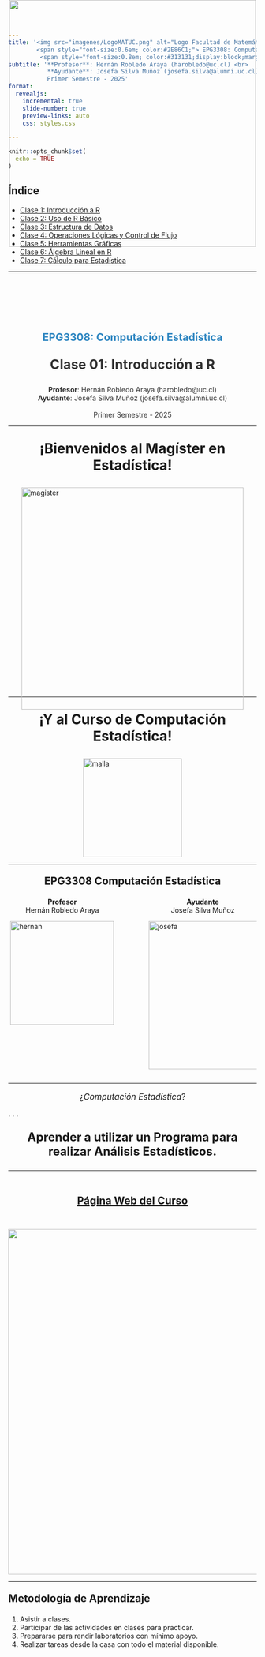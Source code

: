 ```yaml
---
title: '<img src="imagenes/LogoMATUC.png" alt="Logo Facultad de Matemáticas" style="width: 450px; margin-bottom: -40px;"/> <br>
        <span style="font-size:0.6em; color:#2E86C1;"> EPG3308: Computación Estadística </span> <br>
         <span style="font-size:0.8em; color:#313131;display:block;margin-bottom:40px;"> Diapositivas del Curso </span>' 
subtitle: '**Profesor**: Hernán Robledo Araya (harobledo@uc.cl) <br>
           **Ayudante**: Josefa Silva Muñoz (josefa.silva@alumni.uc.cl) <br> <br> 
           Primer Semestre - 2025'
format:
  revealjs: 
    incremental: true 
    slide-number: true
    preview-links: auto
    css: styles.css 

---
```


```r
knitr::opts_chunk$set(
  echo = TRUE
)
```

## Índice

::: {.nonincremental}

- [Clase 1: Introducción a R](#clase1)
- [Clase 2: Uso de R Básico](#clase2)
- [Clase 3: Estructura de Datos](#clase3)
- [Clase 4: Operaciones Lógicas y Control de Flujo](#clase4)
- [Clase 5: Herramientas Gráficas](#clase5)
- [Clase 6: Álgebra Lineal en R](#clase6)
- [Clase 7: Cálculo para Estadística](#clase7)

:::


--------------------------------------------------------------------------------

::: {#clase1}

<img src="imagenes/LogoMATUC.png"
     style="position: absolute;
            top: 0;
            left: 50%;
            transform: translateX(-50%);
            width: 500px;" />
  
<br><br><br><br><br>

<div style = "text-align: center; font-size:1.5em;color:#2E86C1">
**EPG3308: Computación Estadística**
</div>
<div style = "text-align: center; font-size:1.9em;color:#313131">
**Clase 01: Introducción a R**
</div>

<div style = "text-align: center; font-size:1em;color:#313131">
**Profesor**: Hernán Robledo Araya (harobledo@uc.cl)<br> 
**Ayudante**: Josefa Silva Muñoz (josefa.silva@alumni.uc.cl) <br> <br> 
Primer Semestre - 2025

</div>
           
:::

--------------------------------------------------------------------------------



<div style="text-align: center;font-size:2em">
<b> ¡Bienvenidos al Magíster en Estadística! </b>
</div>

<img src="imagenes/magister.jpg" alt="magister" style="width: 450px; margin-bottom: -40px; display: block; margin-left: auto; margin-right: auto;"/>


--------------------------------------------------------------------------------

<div style="text-align: center;font-size:2em">
<b> ¡Y al Curso de Computación Estadística! </b>
</div>

<img src="imagenes/malla.png" alt="malla" style="width:200px; display: block; margin-left: auto; margin-right: auto;"/>

------------------------------------------------------------------------------------------------------------

<div style="text-align: center;font-size:1.5em">
<b> EPG3308 Computación Estadística </b>
</div>

::: columns
::: {.column width="45%"}

<div style="text-align: center;font-size:1em"> <b> Profesor  </b> <br> Hernán Robledo Araya </div>

<img src="imagenes/Hernan.jpg" alt="hernan" style="width:210px; display: block; margin-left: auto; margin-right: auto;"/>

:::

::: {.column width="5%"}
:::

::: {.column width="45%"}

<div style="text-align: center;font-size:1em"> <b> Ayudante </b> <br>  Josefa Silva Muñoz</div>

<img src="imagenes/Josefa.jpeg" alt="josefa" style="width:300px; display: block; margin-left: auto; margin-right: auto;"/>

:::
:::

------------------------------------------------------------------------------------------------------------

<div style="text-align: center; font-size: 1.2em;"> 
  ¿<em>Computación Estadística</em>?
</div>

. . .

<div id="txbox" style="text-align: center; font-size: 1.7em;"> 
  <b> <span> Aprender a utilizar un Programa para realizar Análisis Estadísticos. </b>
</div>



------------------------------------------------------------------------------------------------------------

<br><br>
<div style="text-align: center;font-size:1.5em"> [<b> Página Web del Curso</b>](https://cursos.canvas.uc.cl/courses/83931) </div>
<br>

[<img src="imagenes/canvas.jpeg" style="width:700px; display: block; margin-left: auto; margin-right: auto;"/>](https://cursos.canvas.uc.cl/courses/83931)



------------------------------------------------------------------------------------------------------------

<div style="font-size: 1.5em;"> 
  <b> Metodología de Aprendizaje </b>
</div>

1. Asistir a clases.
2. Participar de las actividades en clases para practicar.
3. Prepararse para rendir laboratorios con mínimo apoyo.
4. Realizar tareas desde la casa con todo el material disponible.


## {background="#43464B" background-image="imagenes/statisticalcomputing.jpg"}

<div style="display: flex; text-align:center; justify-content: center; align-items: center; height: 100vh; color: white; font-size: 3.5em;">
  <b>Computación <br> Estadística</b>
</div>


------------------------------------------------------------------------------------------------------------

En **Estadística**,

* Recolectamos datos
* Organizamos datos
* Analizamos datos
* Interpretamos datos
* Inferimos sobre los fenómenos

. . .

¿Para qué?

. . .

<div style="text-align: center; font-size: 1.5em;"> 
  <b> Tomar Decisiones </b>
</div>


. . .

<div style="text-align: center; font-size: 1.2em;"> 
  ¡Necesitamos un programa para hacer todo esto!
</div>



------------------------------------------------------------------------------------------------------------

<div style="position: relative; height: 100vh; width: 100%; display: flex; justify-content: center; align-items: center;">
  ![](imagenes/spss){.absolute top="20" left="30" width="400" style="transform: rotate(-30deg);"}
  ![](imagenes/minitab){.absolute top="450" left="120" width="400" style="transform: rotate(-10deg);"}
  ![](imagenes/excel){.absolute top="-50" left="400" width="300" style="transform: rotate(5deg);"}
  ![](imagenes/python){.absolute top="250" left="80" width="500" style="transform: rotate(15deg);"}
  ![](imagenes/rstudio){.absolute top="520" left="520" width="450" style="transform: rotate(30deg);"}
  ![](imagenes/sas){.absolute top="200" left="560" width="400" style="transform: rotate(-30deg);"}
  ![](imagenes/stata){.absolute top="0" left="670" width="500" style="transform: rotate(35deg);"}
</div>

------------------------------------------------------------------------------------------------------------

<div style = "text-align: center; font-size:1.5em">
[**Formulario  de conocimientos de programas para estadística**](https://forms.office.com/r/eJrLidHJPu)
</div>


[<img src="imagenes/forms.png" style="width:700px; display: block; margin-left: auto; margin-right: auto;"/>](https://cursos.canvas.uc.cl/courses/83931)

------------------------------------------------------------------------------------------------------------

**En este curso veremos:** <br><br>

. . .

<img src="imagenes/Rlogo.png" style="width:700px; display: block; margin-left: auto; margin-right: auto;"/>

------------------------------------------------------------------------------------------------------------

<img src="imagenes/Rlogo.png" style="width:300px; display: block; margin-left: auto; margin-right: auto;"/>
<br>

<div style = "text-align: center; font-size:1.5em">
**R** es un *Lenguaje de Programación* diseñado específicamente para análisis estadístico.
</div>


------------------------------------------------------------------------------------------------------------

<div style = "text-align: center; font-size:1.5em">
Glosario de Programación
</div>

<section style="font-size: 0.9em;">

* ***Programación***: Acción y efecto de programar. 

* ***Programar***: Proceso de crear instrucciones para un computador de modo que este ejecute las instrucciones establecidas.

* ***Lenguaje de Programación***: dialecto específico utilizado para programar. 
  * *En Chile se habla español, como en R se habla en lenguaje... ¡R!*
  * El lienzo donde el programador escribe sus instrucciones es denominado ***Código*** o ***Script***.

* ***Sintaxis***: son las reglas del lenguaje de programación sobre cómo estructurar las *palabras* de este lenguaje para que sea funcional.

</section>

------------------------------------------------------------------------------------------------------------

**Dinámica de Programación**

<div style = "font-size:0.8em">
* Humano escribe código, 
  * Humano entrega código al programa (R en este caso),
    * Programa ejecuta las instrucciones correctamente.
      * Humano es feliz 😁
</div>

. . .

**Dinámica *Realista* de Programación**

<div style = "font-size:0.7em">
* Humano escribe código, 
  * Humano entrega código al programa,
    * Programa lo <span style = "color: red"> rechaza </span> por contener errores de escritura,
        * Humano entrega código corregido,
          * Programa vuelve a <span style = "color: red"> rechazar </span>,
            * Humano entrega código corregido,
              * Programa vuelve a <span style = "color: red"> rechazar </span>,
                * Humano entrega código corregido,
                  * Programa vuelve a <span style = "color: red"> rechazar </span>,
                    * Humano entrega código corregido,
</div>

------------------------------------------------------------------------------------------------------------

<div style = "text-align: center; font-size:1.5em">
Ejemplo de un **código** en R
</div>

<br>

. . . 

```r
notas <- c(5.1, 4.2, 6.3, 5.9)
promedio <- mean(notas)
print(paste("Nota Final en EPG3308:", promedio))

if(promedio < 4.0){
  print("¡Oh no! He reprobado el curso :( ")
} else{
  print("Facilito el curso :) ")
}
```

<br>

. . . 

<div style = "text-align: center; font-size:1.5em">
¿Qué hará este código?
</div>


------------------------------------------------------------------------------------------------------------

<img src="imagenes/Rlogo.png" style="width:200px; display: block; margin-left: auto; margin-right: auto;"/>
<div style = "text-align: center; font-size:1.5em">
**¿Por qué usar R?**
</div>

<div style = "font-size:0.7em">
1. **Es gratis.**
2. Liviano y disponible en múltiples plataformas.
3. Flexibilidad para construir procesos complejos.
4. Rápido y eficiente en ejecutar sus tareas.
5. Programa de *Código abierto*.
6. Herramientas básicas y avanzadas para manipulación de datos.
7. Herramientas básicas y avanzadas para estadística.
7. Comunidad construye nuevas librerías.
8. Poderosas herramientas gráficas.
</div>

------------------------------------------------------------------------------------------------------------

<div style = "text-align: center; font-size:1.5em">
¿Cómo se aprende a programar en <img src="imagenes/Rlogo.png" style="width:80px;"/> u otro lenguaje?
</div>
<br>


<div style = "font-size:0.9em">
1.  Aprendiendo la *sintaxis* y el dialecto del lenguaje de programación.
2. Familiarizándonos resolviendo tareas sencillas.
3. Resolviendo problemas interesantes.
4. <div style = "font-size:1.2em"> **¡Equivocándonos mil y un veces!** </div>
</div>

. . .

<div style="text-align: center; font-size:1.5em; color: #2E86C1;">
  **Corregir los errores enseña más que cien cursos**
</div>


------------------------------------------------------------------------------------------------------------

<div style="text-align: center; font-size: 1.5em;">
**Hoy aprender a programar es más fácil que nunca**
</div>

. . .

<div style="display: flex; justify-content: center; align-items: center;">
  <img src="imagenes/youtube.png" style="width: 350px; margin: 10px; align-self: center;">
  <img src="imagenes/w3school.png" style="width: 200px; margin: 10px; align-self: center;">
  <img src="imagenes/datacamp.png" style="width: 400px; margin: 10px; align-self: center;">
</div>

. . .

<div style="display: flex; justify-content: center; align-items: center;">
  <img src="imagenes/chatgpt.png" style="width: 320px; margin: 10px; align-self: center;">
  <img src="imagenes/copilot.png" style="width: 250px; margin: 10px; align-self: center;">
  <img src="imagenes/gemini.png" style="width: 300px; margin: 10px; align-self: center;">
</div>

------------------------------------------------------------------------------------------------------------

<div style="text-align: center; font-size: 1.5em;">
**¿Por qué usar R y no Python, o Julia, u otro lenguaje?**
</div>

::: {style="font-size:0.8em;"}
- Python requiere *librerías* extras para algunos procedimientos estadísticos básicos.
- R dispone de métodos estadísticos avanzados:
  - Modelos Lineales Generalizados
  - Análisis de Series de Tiempo
  - Métodos Bayesianos
:::

. . .

::: {.callout-note}
## Nota
Python o Julia siguen siendo excelentes opciones para estadística *clásica*.
:::

------------------------------------------------------------------------------------------------------------

<div style="text-align: center; font-size: 1.5em;">
**Instalar <img src="imagenes/Rlogo.png" style="width:90px;"/>**
</div>

<div style="text-align: center; font-size: 1.5em;">
[**Página Oficial**](https://www.r-project.org/)
</div>

<br>

<img src="imagenes/paginar.jpg" style="width:900px; display: block; margin-left: auto; margin-right: auto;"/>

. . .

![](imagenes/flecha.png){.absolute top="460" left="560" width="100" style="transform: rotate(-90deg);"}

------------------------------------------------------------------------------------------------------------

Escoger el *repositorio* chileno para descargar R. 

. . .

<div style="display: flex; justify-content: center; align-items: center;">
  <img src="imagenes/cran1.png" style="width: 600px; margin: 10px; align-self: center;">
</div>

. . .

![](imagenes/flecha.png){.absolute top="410" left="500" width="60" style="transform: rotate(90deg);"}

. . .

<div style="display: flex; justify-content: center; align-items: center;">
  <img src="imagenes/cran2.png" style="width: 700px; margin: 10px; align-self: center;">
</div>

. . .

![](imagenes/flecha.png){.absolute top="580" left="700" width="60" style="transform: rotate(-90deg);"}

------------------------------------------------------------------------------------------------------------

<div style="display: flex; justify-content: center; align-items: center;">
  <img src="imagenes/paginar2.png" style="width: 900px; margin: 10px; align-self: center;">
</div>

. . .

![](imagenes/flecha.png){.absolute top="140" left="360" width="120" style="transform: rotate(-90deg);"}


<br>

* Tras la descarga, instalar programa dejando opciones por defecto.
* En macOS, el procedimiento es equivalente.

------------------------------------------------------------------------------------------------------------

* Para abrir R, ingresar *R 4.3* en el buscador.

. . .

<div style="display: flex; justify-content: center; align-items: center;">
  <img src="imagenes/rbasico.png" style="width: 1200px; margin: 10px; align-self: center;">
</div>


------------------------------------------------------------------------------------------------------------

<div style="text-align: center; font-size: 1.5em;">
**Interfaz Gráfica mejorada para R**
</div>

![](https://posit.co/wp-content/themes/Posit/dist/images/site-share-image-25.png){.absolute top="70" left="250" width="600" style="transform: rotate(0deg);"}

![](https://bookdown.org/andersson_vargas/aprendiendo_r_studio_-_avm/Imagenes/RStudio-Logo-Flat.png){.absolute top="400" left="10" width="420" style="transform: rotate(0deg);"}

![](https://posit.cloud/images/posit-cloud.jpg){.absolute top="400" left="550" width="470" style="transform: rotate(0deg);"}

<br><br><br><br><br><br><br><br><br>
<div style="text-align: center; font-size: 1em;">
[**Página Web**](https://posit.co/download/rstudio-desktop/) &emsp;&emsp;&emsp;&emsp;&emsp;&emsp;&emsp;    [**Página Web**](https://client.login.posit.cloud/oauth/register?redirect=https%3A%2F%2Fclient.login.posit.cloud%2Foauth%2Flogin%3Fshow_auth%3D0%26show_login%3D0)
</div>

------------------------------------------------------------------------------------------------------------

![](https://bookdown.org/andersson_vargas/aprendiendo_r_studio_-_avm/Imagenes/RStudio-Logo-Flat.png){.absolute top="-20" left="400" width="200" style="transform: rotate(0deg);"}

![](imagenes/rstudio10.png){.absolute top="70" left="50" width="1000" style="transform: rotate(0deg);"}

. . .

![](imagenes/rstudio11.png){.absolute top="70" left="50" width="1000" style="transform: rotate(0deg);"}

------------------------------------------------------------------------------------------------------------

![](https://bookdown.org/andersson_vargas/aprendiendo_r_studio_-_avm/Imagenes/RStudio-Logo-Flat.png){.absolute top="-20" left="400" width="200" style="transform: rotate(0deg);"}

![](imagenes/rstudio2.png){.absolute top="80" left="100" width="900" style="transform: rotate(0deg);"}

. . .

![](imagenes/rstudio3.png){.absolute top="80" left="100" width="900" style="transform: rotate(0deg);"}

. . .

![](imagenes/rstudio4.png){.absolute top="80" left="100" width="900" style="transform: rotate(0deg);"}


## <span style="color: #28A745;">¡Actividad Bonificada!</span> {auto-animate="true"}
<div class="small-font"> <!-- Clase definida en styles.css -->

::: {.nonincremental}
1. Instale R y R Studio.
2. Desde R Studio, crear un nuevo código y guardarlo bajo algún nombre en alguna carpeta.
3. Dentro del código creado, escriba <b> comentarios </b> anteponiendo cada una con un símbolo #.

``` r
# !Esto es un comentario!
##### ¡Esto tambien es un comentario!
# Copiar desde el boton en la esqina superior derecha de este cuadro.
```

4. Escriba en el código lo que ha aprendido durante esta sesión y aquello que le causa curiosidad del curso.
5. Guarde el archivo y subir a Actividad Bonificada 1 en la sección de Tareas de Canvas.

:::

</div>

--------------------------------------------------------------------------------

::: {#clase2}

<img src="imagenes/LogoMATUC.png"
     style="position: absolute;
            top: 0;
            left: 50%;
            transform: translateX(-50%);
            width: 500px;" />
  
<br><br><br><br><br>

<div style = "text-align: center; font-size:1.5em;color:#2E86C1">
**EPG3308: Computación Estadística**
</div>
<div style = "text-align: center; font-size:1.9em;color:#313131">
**Clase 02: Uso de R Básico**
</div>

<div style = "text-align: center; font-size:1em;color:#313131">
**Profesor**: Hernán Robledo Araya (harobledo@uc.cl)<br> 
**Ayudante**: Josefa Silva Muñoz (josefa.silva@alumni.uc.cl) <br> <br> 
Primer Semestre - 2025

</div>
           
:::
           
         
----------

<div style = "text-align: center; font-size:1.5em">
¿Cómo se aprende a programar en <img src="imagenes/Rlogo.png" style="width:80px;"/> u otro lenguaje?
</div>
<br>

::: {.nonincremental}
<div style = "font-size:0.9em">
1.  Aprendiendo la *sintaxis* y el dialecto del lenguaje de programación.
2. Familiarizándonos resolviendo tareas sencillas.
3. Resolviendo problemas interesantes.
4. <div style = "font-size:1.2em"> **¡Equivocándonos mil y un veces!** </div>
</div>
:::

--------------------------------------------------------------------------------

<div style = "text-align: center; font-size:1.5em">
**Como ejecutar código en R**
</div>
<br> 

![](imagenes/0020_CodigoR.png){.absolute top="110" left="100" width="600" style="transform: rotate(0deg);"}

. . .

![](imagenes/0021_CodigoR.png){.absolute top="110" left="100" width="600" style="transform: rotate(0deg);"}

<br><br><br><br><br><br><br><br><br>

. . . 

<div style = "text-align: center; font-size:0.8em">
* **Atajo del Teclado: ** Control + Enter
* Para código escrito en Consola tan solo presionar Enter.
</div>


## {background="#43464B" background-image="imagenes/statisticalcomputing2.jpg"}

<div style="display: flex; text-align:center; justify-content: center; align-items: center; height: 100vh; color: white; font-size: 3.5em;">
  <b>  R La Calculadora </b>
</div>

--------------------------------------------------------------------------------

<div style = "text-align: center; font-size:1.5em">
**R como Calculadora**
</div>

**Suma con + y Resta con -**
```r
1 + 1

10 + 20

-5 + 50

10 - 2

5 - 5

-1 - 10 - 100
```

--------------------------------------------------------------------------------

<div style = "text-align: center; font-size:1.5em">
**R como Calculadora**
</div>

**Multiplicación y División**
```r
-5 * 6

3 / -2
```

**Potencias y Raíces**
```r
2**2 

-1^2

2^(1/2) # Raíz cuadrada

sqrt(-1) # NaN = Not a Number
```

-------------------------------------------------------------------------------- 

<div style = "text-align: center; font-size:1.5em">
**R como Calculadora**
</div>

<div style = "font-size:0.8em">
* El orden en que se aplican las operaciones sigue las reglas de la matemática.
  * Usar paréntesis `()` para agrupar sus operaciones y salir de duda.
  
<br>

* Orden:
  1. Paréntesis
  2. Exponenciación y raíces
  3. Multiplicación y división (de izquierda a derecha)
  4. Suma y resta
</div>

--------------------------------------------------------------------------------

<div style = "text-align: center; font-size:1.5em">
**R como Calculadora**
</div>

::: {.nonincremental}

<div style = "font-size:0.8em">
* El orden en que se aplican las operaciones sigue las reglas de la matemática.
  * Usar paréntesis `()` para agrupar sus operaciones y salir de duda.
</div>

:::

. . .

```r
1 + 2 * 2
1 + (2 * 2)
```

<br>

. . .

```r
-1 * 2^3
-1 * (2^3)
```

-------------------------------------------------------------------------------- 

::: {.nonincremental}

<div style = "text-align: center; font-size:1.5em">
**R como Calculadora**
</div>

<div style = "font-size:0.8em">
* El orden en que se aplican las operaciones sigue las reglas de la matemática.
  * Usar paréntesis `()` para agrupar sus operaciones y salir de duda.
</div>
:::

```r
3 - 2 / 5 * 5
3 - ( (2 / 5) * 5 )
```

. . .

<br>

```r
-5 / 7 + 2 * 2
(-5 / 7) + (2 * 2)

```

--------------------------------------------------------------------------------

<div style = "text-align: center; font-size:1.3em">
**¡Actividad de Cinco Minutos!**
</div>

::: {.nonincremental}

<div style = "font-size:0.8em">
1. Transforme a grados Farenheit los 26 grados Celsius pronosticados para mañana.

$$F = 32 + C \times \frac{9}{5}$$
2. Si usted obtuvo un promedio de notas de laboratorios de $3.5$, un promedio de tareas de $4.2$, y un examen de $4.5$, ¿aprueba el curso?

</div>

:::

--------------------------------------------------------------------------------

<div style = "text-align: center; font-size:1.3em">
**¡Actividad de Cinco Minutos!**
</div>

::: {.nonincremental}

<div style = "font-size:0.7em">

3. Sea $p$ el puntaje obtenido en una evaluación que tiene $p_{max}$ puntos como máximo. La nota que un estudiante obtiene bajo cualquier porcentaje de exigencia $Ex$ se calcula como sigue:

* Si se obtiene un puntaje $p < E\cdot p_{max}$, 
$$\text{Nota} = 1 + 3\cdot\frac{1}{Ex}\cdot\frac{p}{p_{max}}.$$

* Mientras que si se obtiene un puntaje $p \geq E \cdot p_{max}$,
$$\text{Nota} = 4 + 3\cdot\frac{p - Ex \cdot p_{max}}{p_{max}\cdot ( 1- Ex)}.$$

¿Qué nota obtuvo usted si obtuvo 25 puntos en una prueba de 30 puntos como máximo bajo una exigencia del 80%?

</div>

:::

--------------------------------------------------------------------------------

<div style = "text-align: center; font-size:1.3em">
**¡Actividad de Cinco Minutos!**
</div>

::: {.nonincremental}

<div style = "font-size:0.8em">

4. (para conocedores de funciones y condicionales) Construya una función que entregue la nota obtenida en una evaluación tras recibir como argumentos el puntaje obtenido, el puntaje total de la evaluación, y el porcentaje de exigencia.  

* Explore las escalas de notas bajo el 50%, 60%, y 70%.

</div>

:::

--------------------------------------------------------------------------------

![](imagenes/0022_NotasEx.png){.absolute top="110" left="100" width="900" style="transform: rotate(0deg);"}
Fuente: [J. Pumarino](https://escaladenotas.cl/)


## {background="#43464B" background-image="imagenes/statisticalcomputing2.jpg"}

<div style="display: flex; text-align:center; justify-content: center; align-items: center; height: 100vh; color: white; font-size: 3.5em;">
  <b> Texto en R</b>
</div>

--------------------------------------------------------------------------------

<div style = "text-align: center; font-size:1.5em">
**Escribir e Imprimir Texto en Consola**
</div>

. . .

```r
### ¡Este codigo hace calculos muy importantes!

# Operacion 1
#                    Operacion 2
#         Operacion 3
#             .
#             .     Operacion hecha con IA
#  Error parcheado           
#             .
#             .
#          Operacion 500.

 
# Anunciar finalizacion con exito del proceso:
print("¡Proceso terminado!")

```

--------------------------------------------------------------------------------

<div style = "font-size:1.5em">
Sintaxis para **texto**
</div>



* Todo carácter que deseen utilizarse como texto se escribe entre **comillas dobles** o entre comillas simples.

. . .

```r
"¡Hola mundo!"

'¡Tambien sirvo con comillas simples!'

"19.792.578-5"

"(5 + 3/2)^2"

'print("¡Hola mundo!")'

```

. . .

- Texto así no tiene mayor uso.
- Comunicar a un lector de código a través de comentario:

. . .

```r
## ¡Recorre este código cuan ave aletea en la vastedad!
```


--------------------------------------------------------------------------------

**Impresión de texto en consola**

* **Función `cat()`**: concatena texto e imprime en la consola.
  * `cat` de concatena.
  
. . .

```r
cat("¡Hola mundo!")
```

. . .

<br>

```r
# Una coma separa cada texto, que luego la funcion los une en uno solo.
cat("Este es uno de" , "mis primeros textos" , "impresos.") 

```

. . .

<br>

```r
cat("(5 + 3/2)^2")
```

<br>

--------------------------------------------------------------------------------

```r
cat(No se me ocurre qué más decir)
```

. . . 

<br>

```r
cat("Mi nota es \n 1 + 6*(7.2/10) =", 1 + 6*(7.2/10))
```

<div style = "font-size: 0.8em">
* Notar que `\n` hace un salto de línea.
* Notar que puede recibir una operación e imprime el resultado.
</div>

. . . 


```r
cat('El resultado de la operacion es = ', mil)
```

. . . 


```r
cat('El resultado de la operacion es =', 1000
```

--------------------------------------------------------------------------------

`cat()` es una *función*.

  * Internamente ejecuta un procedimiento que puede depender o no de los elementos entregados por el usuario. 
    * **Argumentos de una función**: lo que debe recibir para que una función funcione.

. . . 

```r
cat(Argumento 1, Argumento 2, Argumento 3, ...)
```

<br>

. . . 

```r
cat("En", "la", "clase","de", "hoy", "veremos", "la", "funcion","cat")
```

--------------------------------------------------------------------------------

**Función `print(x)`**: si `x` es texto, (sólo) lo imprime. Si `x` es otro objeto, imprime los atributos definidos a ser impresos.

* Es menos flexible que `cat` para manipular texto.

. . .

```r
print("¡Jelou Mundo!")
```

<br>

. . .

```r
print(cat) # Imprime el codigo de cat.
```

<br>

. . . 

```r
print("Este es uno de" , "mis primeros textos" , "impresos.")
```

--------------------------------------------------------------------------------

**Función `paste(x, y,...)`**: pega los textos `x` y `y` separándolos por un espacio.

<div style = "font-size: 0.8em">
* Similar a `cat`, pero `cat` sólo imprime y devuelve texto impreso.
</div>

. . .

```r
Texto1 <- "Este es mi texto"
Texto2 <- "y de nadie más!"
```

<br>

. . .

```r
TextoUnido <- cat(Texto1, Texto2)

print(TextoUnido) # No lo guarda!!
```

. . .

```r
TextoUnido <- paste(Texto1, Texto2)
print(TextoUnido)
```


--------------------------------------------------------------------------------

::: {.nonincremental}

<div style = "text-align: center; font-size:1.3em">
**¡Actividad de Cinco Minutos!**
</div>

1. Usando `cat`, concatene en una única frase el siguiente poema de Pablo Neruda:

<div style = "text-align: center; font-size:0.9em">
**Punto**

*No hay espacio más ancho que el dolor,*

*no hay universo como aquel que sangra.*
</div>

2. En un único `cat` y con todo el poema en un único texto, use `\n` para que al imprimir el poema en la consola se haga un salto de línea tras la coma del poema. Observe qué ocurre si usa `print` para imprimir el mismo texto.

:::

--------------------------------------------------------------------------------

::: {.nonincremental}

<div style = "text-align: center; font-size:1.3em">
**¡Actividad de Cinco Minutos!**
</div>

3. En un único `cat` y con todo el poema en un único texto, use `\n` para que al imprimir el poema en la consola se haga un salto de línea tras cada salto incluido por el poeta.

<div style = "text-align: center; font-size:0.9em">
**Océano**

*Cuerpo más puro que una ola,*

*sal que lava la línea,*

*y el ave lúcida*

*volando sin raíces.*
</div>
:::

## {background="#43464B" background-image="imagenes/statisticalcomputing2.jpg"}

<div style="display: flex; text-align:center; justify-content: center; align-items: center; height: 100vh; color: white; font-size: 3.5em;">
  <b> Creando Objetos en R</b>
</div>

--------------------------------------------------------------------------------

* Definir cantidades que puedan ser operadas posteriormente en el código.
* Sintaxis:

. . .

<div style = "text-align: center; font-size:1em">

`Nombre <- Elemento Almacenado como "Nombre" `

</div>

. . .

```r
FondosTotales <- 2234031
##    Se gasto 120000 en impresiones
##                     Se gastaron 120000 en renovacion de equipos
##                     Se gastaron 30000 en chocmans
##   Ingresaron 944000 por pago de clientes
##              .
##              .
##        Otras operaciones importantes
##              .
print(FondosTotales)
```

```r
FondosTotales <- -25900
print(FondosTotales)
```

* Objeto ```FondosTotales``` recibió cambios (ficticios) y tiene nuevo valor.

--------------------------------------------------------------------------------

* Se puede usar `=` en vez de `<-` pero puede llevar a confusiones.

* Definir objetos **mejora la legibilidad del código.**

. . .


<div style = "text-align: center; font-size:1em">
Sin objetos definidos
</div>

```r
print(4 + 3 * (25 - 0.80*30)/(30 * (1 - 0.80)))
```

. . .


<div style = "text-align: center; font-size:1em">
Con objetos definidos
</div>

```r
puntaje <- 25
puntajeMax <- 30
Exigencia <- 0.80

Nota <- 4 + 3 * (puntaje - Exigencia*puntajeMax)/(puntajeMax * (1 - Exigencia))
print(Nota)
```


--------------------------------------------------------------------------------

Acerca nombres para objetos:

* No pueden tener espacios dentro del nombre. Ej: `mi objeto <- 5`

* No pueden llevar ciertos carácteres especiales. Ej: `valor$ <- 5`, `valor& <- 5`

* No pueden iniciar con un número. ej: `1objeto <- 5`

* Se recomienda no usar palabras reservadas para otras funciones u otros objetos. Ej: `print <- 5`

--------------------------------------------------------------------------------

¡Nombres de los objetos son sensible a mayúsculas y otras puntuaciones!

. . .

```r
Valor <- 1000
TEXTO <- "Esto es un texto!"
datos_2 <- mtcars # Tabla de Datos guardada en R.
lstas <- list()
secuencias  <- c(10, 400, 200, 500)

print(valor)
print(texto)
print(datos2)
print(listas)
print(secuencia)
```



--------------------------------------------------------------------------------

**Buenas prácticas para asignación de nombres**

1. Usar nombres descriptivos.

. . .

```r
a <- 4.3 # ¿?
NotaTarea1 <- 4.3
```

2. Usar sólo una convención de nombramiento para todo el código:

* *Camel Case*: `nombreObjeto`
* *Snake Case*: `nombre_objeto`
* *Pascal Case*: `NombreObjeto`

3. Evitar abreviaciones vagamente informativas. Ej: `var1`, `a1`, etc.

--------------------------------------------------------------------------------

4. Usar patrones coherentes en el código.

. . .

```r
total_ventas <- 1000
ventas_totales <- 1000 # Se rotó la posición de totales! Malo.
```



5. Añadir contexto si hace falta.

. . .

```r
venta <- 200  # ¿?
ventaDiaria <- 2
ventaAnual <- 1000
```

6. Usar prefijos o sufijos para caracterizar.

. . .

```r
tabla_ventas
vector_productosVendidos
valor_dineroRestante
```

7. ¡Cualquier otra cosa que ayude a le legibilidad!


## {background="#43464B" background-image="imagenes/statisticalcomputing2.jpg"}

<div style="display: flex; text-align:center; justify-content: center; align-items: center; height: 100vh; color: white; font-size: 3.5em;">
  <b> Funciones en R</b>
</div>


--------------------------------------------------------------------------------

**Funciones**: bloque de código que posee un nombre asignado y realiza una tarea específica.


[<span style = "font-size:0.7em"> Fuente de Imágen </span> ](https://www.saludolearning.in/topics/c/user-defined-functions-in-c/)
![](https://scaler.com/topics/images/what-is-a-function.webp){width=70% fig-align="center"}

. . .


<div style = "font-size:0.8em">
  * Usualmente recibe de entrada elementos que definen el proceso a realizar.
    * Los *Argumentos* de la función son estos objetos.
  * Puede o no entregar un objeto de salida.
</div>





--------------------------------------------------------------------------------

<div style = "font-size:1.4em">

**Sintaxis para crear funciones**

</div>

<div style = "font-size:1.3em">

```r
NombreFuncion <- function(Argumento1, Argumento2, ..., ArgumentoK){
  
  return(Objeto) # Opcional
}

## Ejecutando la funcion:
NombreFuncion(Argumento1 = ..., Argumento2 = ...)
```

</div>

--------------------------------------------------------------------------------

<div style = "font-size:1.4em">

**Sintaxis para crear funciones**

</div>

<div style = "font-size:1.3em">

```r
NombreFuncion <- function(Argumento1, Argumento2, ...){
  
  ## No dar ningun argumento tambien es opcion.
  
  ## Aqui dentro se escriben todo el procedimiento
  ## que se desea ejecutar cuando NombreFuncion es llamada.
  
  ## Si se desea que la funcion retorne un 
  ## objeto tras su ejecucion:
  return(Objeto)
  
  ## Tambien es opcion que no entregue nada.
}
```

</div>

--------------------------------------------------------------------------------

* Considere la función `Funcion(Argumento, X_Y, Z)`. 

* Suponga, para este caso, que para que la función *funcione*, los tres argumentos deben recibir valores numéricos. 

* Cualquiera de las siguientes opciones son sintaxis válidas en R:

. . .

```r
Funcion(100, 200, 300)

Funcion(Argumento = 100, X_Y = 200, Z = 300)

Funcion(Arg = 100, X = 200, Z = 300)

Funcion(A = 100, 200, 300)
```

--------------------------------------------------------------------------------

**Ejemplos:**

. . .

::: {.nonincremental}

1. Función que imprime el poema de Neruda cuando es llamada.


```r
Poema <- function(){
  cat("No hay espacio más ancho que el dolor, \nno hay universo como aquel que sangra.")
}
```
<br>

```r
Poema()
```

:::


--------------------------------------------------------------------------------

::: {.nonincremental}

**Ejemplos:**

2. Función que transforma grados Celsius a Farenheit.

```r
CelsiusFarenheit <- function(Celsius){
  Farenheit <- 32 + Celsius * 9/5
  
  Salida <- paste(Celsius, "grados Celsius son", Farenheit, "grados Farenheit.")
  return(Salida)
  
}
```

```r
CelsiusFarenheit(0) # Congelamiento del agua
CelsiusFarenheit(Celsius = 30)
CelsiusFarenheit(C = 100)  # Ebullicion  del agua
CelsiusFarenheit(C = 220)  # Temperatura para hornear un pancito
```

:::

--------------------------------------------------------------------------------

::: {.nonincremental}

**Ejemplos:**

3. Funcion que calcula el promedio entre los cuatro laboratorios de este curso.

```r
PromedioLaboratorios <- function(Lab1, Lab2, Lab3, Lab4){
  
  Promedio <- (Lab1 + Lab2 + Lab3 + Lab4)/4
  
  Promedio # Equivalente a solo escribir return(Promedio)
}
```

```r
PromedioLaboratorios(1.0, 7.0, 6.0, 5.5)
PromedioLaboratorios(6.0, 5.4, 7.0, 4.3)
PromedioLaboratorios(7.0, 7.0, 6.0, 7.0)
```
:::


--------------------------------------------------------------------------------

<span style="font-size:1.4em; color: #28A745;"> **¡Actividad Bonificada!** </span> 

<div style="font-size:0.9em"> 
1. Construya una función que reciba de argumentos las notas de la Tarea 1 y 2 y entregue como salida el mensaje *Promedio de Laboratorios = NOTA OBTENIDA*.

2. Construya una funcion que reciba de argumentos las notas de los laboratorios 1, 2, 3, y 4, las tareas 1 y 2, y el examen, y que calcule la nota final del curso. La nota final debe entregarla junto a un mensaje acorde.

3. Muestre evidencia de que realizó el resto de actividades de esta clase.

  * *Basta responder hasta aquí para haber completado la actividad bonificada.*

. . .

Continúa....

</div>

--------------------------------------------------------------------------------

<span style="font-size:1.4em; color: #28A745;"> **¡Actividad Bonificada!** </span> 

<div style="font-size:0.9em"> 
3. Escriba una función que tome como argumentos una nota y un porcentaje de exigencia, y que devuelva la nota ajustada a un nuevo porcentaje de exigencia, asumiendo que la nota original corresponde a un 50% de exigencia.

4. Escriba una función que reciba tantos argumentos como evaluaciones haya en el curso, además de un porcentaje de exigencia. La función deberá recalcular la nota final del curso ajustándola al porcentaje de exigencia indicado, asumiendo que las evaluaciones originales corresponden a un 50% de exigencia.

</div>

## {background="#43464B" background-image="imagenes/statisticalcomputing2.jpg"}

<div style="display: flex; text-align:center; justify-content: center; align-items: center; height: 100vh; color: white; font-size: 3.5em;">
  <b> Estructura de Datos en R </b>
</div>

--------------------------------------------------------------------------------

* Sabemos añadir un único elemento a un objeto

. . .

```r
notaEstudiante1 <- 5.4
notaEstudiante2 <- 6.0
```

* Quisiéramos añadir múltiples elementos a un único objeto.

. . .

<div style = "text-align:center;font-size:1.2em">
**Vectores de Datos**
</div>

* Función `c()` (combine) para crear y guardar un vector:

. . .

<div style = "text-align: center; font-size:1em">
`Nombre <- c(Elemento1, Elemen2, Elem3, ...)`
</div>

* Ejemplo:

. . .

```r
NotasEPG3308 <- c(7.0, 6.9, 7.0, 6.9, 6.8, 7.0)
Estudiantes <- c("Hernan", "Andrea", "Ximena", "Miguel")
```


--------------------------------------------------------------------------------

* Es posible asignarle un nombre a los elementos del vector:

. . .

```r
Asistencia <- c("Hernan" = 1, "Andrea" = 0, 1, 1)
print(Asistencia)
```

* Si un vector trae sólo números, R lo identificará como un *vector numérico*:

. . .

```r
NotasEPG3308 <- c(7.0, 6.9, 7.0, 6.9, 6.8, 7.0)
class(NotasEPG3308) # Funcion class() devuelve la "clase" (tipo de objeto).
```

* Basta con que haya un elemento que sea carácter/texto para que el vector completo se transforme a texto.

. . .

```r
NotasEPG3308 <- c(7.0, 6.9, 7.0, 6.9, 6.8, "7.0")
class(NotasEPG3308) 
```

--------------------------------------------------------------------------------

**Funciones útiles de R para crear vectores**:

* `a:b`: crea secuencia de números enteros desde `a` hasta `b`.

. . .

```r
1:10
0:5
-10:-2
-5:-8
```

* `seq(from, to, by, ...)`: crea secuencia numérica desde `from` hasta `to` dando saltos de según `by`.

. . . 
```r
seq(from = 1, to = 10, by = 1)
seq(from = 1, to = 100, by = 10)
seq(from = 1, to = -10, by = -2)
seq(from = 1, to = 100, length.out = 15) # length.out en vez de by para solicitar largo de secuencia
```

--------------------------------------------------------------------------------

**Funciones útiles de R para crear vectores**:

* `rep(x, times, length.out, each)`: repite el o los valores `x` dependiendo de si se entrega `times`, `length.out`, o `each`.
  * `times`: repite `x` un número `times` de veces.

. . .   

<br>

```r
rep(x = 1, times = 4)
rep(x = c(1,2), times = 4)
```

--------------------------------------------------------------------------------

`rep(x, times, length.out, each)`: 

  * `each`: repite cada elemento de `x` un número `each` de veces.

. . .

```r
rep(x = 1, each = 4)
rep(x = c(1,2), each = 4)
```

<br>

* `length.out`: repite `x` hasta que vector sea de largo `length.out`.
  
. . .

```r
rep(x = 1, length.out = 4)
rep(x = c(1,2), length.out = 4)
```

--------------------------------------------------------------------------------

<div style = "text-align: center; font-size:1.5em">
**Ayuda de R**
</div>

<div style = "text-align: center; font-size:1em">
`help(funcion)` - `?funcion`
</div>



![](imagenes/0024_ayudaR.png){width=800 fig-align="center"}

--------------------------------------------------------------------------------

<div style = "text-align: center; font-size:1.1em">
**Estructura de Documentación de Ayuda**
</div>


![](imagenes/0025_ayudaR2.png){width=150% fig-align="center"}



----------------------------------

::: {#clase3}

<img src="imagenes/LogoMATUC.png"
     style="position: absolute;
            top: 0;
            left: 50%;
            transform: translateX(-50%);
            width: 500px;" />
  
<br><br><br><br><br>

<div style = "text-align: center; font-size:1.5em;color:#2E86C1">
**EPG3308: Computación Estadística**
</div>
<div style = "text-align: center; font-size:1.9em;color:#313131">
**Clase 03: Estructura de Datos**
</div>

<div style = "text-align: center; font-size:1em;color:#313131">
**Profesor**: Hernán Robledo Araya (harobledo@uc.cl)<br> 
**Ayudante**: Josefa Silva Muñoz (josefa.silva@alumni.uc.cl) <br> <br> 
Primer Semestre - 2025

</div>
           
:::
            
         
--------------------------------------------------------------------------------

<div style = "font-size:1.5em">
**Hoy veremos:**
</div>

1. Operaciones con Vectores
2. Matrices y Operaciones con Matrices
3. Listas y Operaciones con Matrices
4. Cuadros de Datos (Data Frames)
5. Lectura de Datos

--------------------------------------------------------------------------------

<div style = "text-align:center;font-size:1.2em">
**1. Vectores de Datos**
</div>

* Función `c()` (combine) para crear y guardar un vector:

. . .

<div style = "text-align: center; font-size:1em">
`Nombre <- c(Elemento1, Elemen2, Elem3, ...)`
</div>

. . .

* Funciones: `seq` y `rep`.

. . .

**Veremos:**

1. Acceder a elementos
2. Funciones para vectores
3. Matemática Vectorizada
4. Cálculos Matemáticos

--------------------------------------------------------------------------------

* Acceso a elementos de vector con `vector[posicion]`:

* Acceder a un único elemento:

. . .

```r
Notas <- c(4.0, 4.5, 4.7, 5.2, 6.0, 7.0)

Notas[1] # Primer elemento
Notas[2] # Segundo elemento
```

* Acceder a múltiples elementos: vector de índices.

. . .

```r
indices <- c(1,2)
Notas[indices]

indices <- c(3,6)
Notas[indices]
```

--------------------------------------------------------------------------------

::: {.nonincremental}

* Acceso a elementos de vector con `vector[posicion]`:

:::

* Todos excepto un elemento: `vector[-posicion]`

. . .

```r
Notas[-1] # Todos excepto primer elemento
Notas[-6] # Todos excepto sexto elemento
```

* Acceder a todos excepto un subconjunto:

. . .

```r
indices <- c(1,2)
Notas[-indices] # Elementos 3, 4, 5 y 6 

pares <- seq(2,6,2)
Notas[pares]

```

--------------------------------------------------------------------------------

<div style = "font-size:1.2em">
**Modificar o añadir elementos de un vector**
</div>

. . .

<div style = "text-align: center; font-size:1em">
vector[indices] <- vector2
</div>

. . .

```r
vec <- c() # Vector vacío
vec # Equivalente a hacer print(vec1)
vec[1] <- 4.5
vec
```

. . .

```r
vec[5] <- 6.0
vec
```

. . .

```r
vec[2:4] <- c(5.0, 5.1, 5.2)
vec
```

. . .

```r
vec[c(1, 5, 8:9)] <- 1 # Reemplazar todo por valor 1
vec
```

--------------------------------------------------------------------------------

<div style = "font-size:1.2em">
**Funciones útiles**:
</div>

<div style = "font-size:0.8em">
* `length(vector)`: entrega el numero de elementos contando NAs.
* `sort(vector)`: ordena los elementos del vector.
* `rank(vector)`: entrega el ranking de los elementos según su valor.
* `rev(vector)`: invierte el orden de los elementos del vector.
* `unique(vector)`: entrega un vector en que se eliminan los valores repetidos de `vector`.
* `table(vector)`: tabla de frecuencia de los elementos de `vector`.
</div>


. . .

::: {.callout-tip}
Tip: Cuando necesiten hacer algo específico pregúntense: 

<div style = "text-align:center;font-size:1.2em">
***¿existe una función que ya lo haga?***
</div>

:::

--------------------------------------------------------------------------------

<div style = "font-size:1.2em">
**Matemática con Vectores**:
</div>

<div style = "font-size:0.8em">
* Sumas, restas, productos, divisiones, potencias y otras operaciones sí funcionan entre vectores.

* **Operación entre Vector y Escalar**

</div>

. . .

```r
vec <- c(1, 2, 4)
vec^2
```

<div style = "font-size:0.8em">
* **Operación entre Escalar y Vector**
</div>
. . .

```r
vec <- c(1, 2, 4)
5^vec
```

<div style = "font-size:0.8em">
* **Operación entre Vector y Vector**
</div>
. . .

```r
vec1 <- c(1, 2, 3);   vec2 <- c(0, 1, 2)
vec1 ^ vec2
```


--------------------------------------------------------------------------------

* Esta cualidad de R es llamada *Cálculos Vectorizados*.

* Más eficientes que recorrer cada elemento, aplicar la operación deseada, y continuar con el siguiente elemento.

. . .

```r
mivector <- c(4.8, 5.3, 3.8, 6.1, 3.9, 4.4, 2.6, 1.8, 0.4, 0.5)

## Funcion que eleva al cuadrado cada elemento de un vector
vectoralcuadrado <- function(){
  resultado <- c()
  for(i in 1:10){
    resultado[i] <- mivector[i]^2
  }
  return(resultado)
}

## Comparacion en nanosegundos de tiempos de computo entre
## calculo vectorizado y escalar
microbenchmark::microbenchmark(mivector^2, vectoralcuadrado(), times = 1000)
```


--------------------------------------------------------------------------------

<div style = "font-size:1.2em">
**Reciclaje de elementos**:
</div>

* Cuando se aplica una operación entre vectores de distintos tamaños, R comienza a reciclar elementos del vector más corto.

. . .

```r
vec1 <- 1:20 # Vector de largo 20
vec2 <- rep(c(0,1), times = 5) # Vector de largo 10

length(vec1*vec2)
vec1*vec2

```

. . .

::: {.callout-warning}
## Advertencia
Preferir no reciclar. Operar con vectores de igual tamaño.
:::

--------------------------------------------------------------------------------

<div style = "font-size:1.2em">
**Matemática con Vectores**
</div>

<div style = "font-size:0.8em">
* `sum(vector)`: Calcula la suma de todos los elementos.
* `prod(vector)`: Calcula el producto de todos los elementos.
* `mean(vector)`: Calcula el promedio entre los elementos.
* `median(vector)`: Encuentra la mediana de los elementos.
* `var(vector)`: Calcula la varianza del vector.
* `sd(vector)`: Calcula la desviación estándar.
* `summary(vector)`: calcula múltiples estadísticas descriptivas.
* `min(vector)`: Encuentra el valor mínimo.
* `max(vector)`: Encuentra el valor máximo.
* `quartile(vector, prob)`: entrega el cuartil que acumula `prob` del vector dado.
</div>




--------------------------------------------------------------------------------

<div style = "text-align: center; font-size:1.3em">
**¡Actividad de Diez Minutos!**
</div>

::: {.nonincremental}

<div style = "font-size:0.8em">

El archivo `DataC03.RData` se carga con el comando `load("DataC03.RData")` y contiene tres vectores con información de una muestra de estudiantes y sus puntajes en una prueba de competencias matemáticas. Los vectores tienen los nombres `edad`, `comuna` y `puntuacion`.

1. Corrija el registro de la posición 97 en edad. Cree un nuevo cetor llamado `edad2`. ¿Habrá otro valor mal codificado?

2. Siguiendo las recomendaciones de asignaciones de nombres a objetos, cree tres vectores con las edades de los estudiantes y tres vectores con las puntuaciones, agrupados por comuna.

</div>
:::

--------------------------------------------------------------------------------

<div style = "text-align: center; font-size:1.3em">
**¡Actividad de Diez Minutos!**
</div>

::: {.nonincremental}

3. Calcule estadísticas descriptivas (promedio, mediana, desviación estándar, mínimo y máximo) de las edades de los estudiantes agrupadas por comuna.

4. Calcule estadísticas descriptivas (promedio, mediana, desviación estándar, mínimo y máximo) de las puntuaciones obtenidas por los estudiantes agrupadas por comuna.

:::

--------------------------------------------------------------------------------

<div style = "text-align: center; font-size:1.5em">
**2. Matrices**
</div>

* Arreglo bidimensional (tienen filas y columnas) de datos.

. . .

<div style = "text-align: center; font-size:0.8em">

$$
\begin{pmatrix}
3 & 17 & 8 & 12 \\
15 & 4 & 22 & 7 \\
9 & 6 & 13 & 19 \\
\end{pmatrix}
$$

</div>

* Usadas en matemáticas (y estadística) para formalizar cálculos de múltiples números.

. . .

::: {.callout-note}
Un vector es una matriz de una única columna.
:::


--------------------------------------------------------------------------------

<div style = "text-align: center; font-size:1.5em">
**2. Matrices**
</div>

. . .

`matrix(vector, nrow, ncol, byrow)`: crea una función en base a `vector` con `nrow` filas, `ncol` columnas, y rellenada por filas o columnas según `byrow`.

. . .

$$
\begin{pmatrix}
 3 & 17 \\
15 &  4 \\
\end{pmatrix}
$$

. . .

```r
matrix(c(3, 15, 17, 4), nrow = 2) # Basta con indicar numero de filas
```


--------------------------------------------------------------------------------

<div style = "text-align: center; font-size:1.5em">
**2. Matrices**
</div>

. . .

Ejemplo 1:

. . .

```r
matrix(c(3, 15, 9, 21,
        17, 4, 6, 10,
        8, 22, 13, 5,
        12, 7, 19, 16), 
        nrow = 4, ncol = 4, byrow = TRUE)
```

. . .

Ejemplo 2:

. . .

```r
matrix(1:24, nrow = 2, byrow = TRUE)
```

--------------------------------------------------------------------------------

* Nombre para filas o columnas: `row.names` y `col.names`

. . .
```r
A <- matrix(1:24, nrow = 2, byrow = TRUE)
colnames(A) <- paste0("C", 1:12)
rownames(A) <- c("Fila1", "Fila2")
A
```


* Construir matrices pegando vectores: `cbind` y `rbind`

. . . 

```r
NotasL1 <- c(5.0, 3.4, 6.0, 5.0)
NotasL2 <- c(4.5, 3.9, 5.8, 5.3)
Notas <- cbind(NotasL1, NotasL2) # Column bind
Notas
```

--------------------------------------------------------------------------------

<div style = "text-align: center; font-size:1.5em">
**¡Actividad de Cinco Minutos!**
</div>

Utilice los datos del archivo `Data03.RData` para hacer lo siguiente:

1. Crear una matriz de dos columnas usando la función `matrix` que contenga los datos de los vectores `edad` y `puntuacion`. Coloque nombres adecuados a las columnas de la matriz.

2. Crear una matriz de tres columnas usando la función `cbind` que contenga los datos de los vectores `edad`, `comuna`, y `puntuacion`. Coloque nombres adecuados a las columnas de la matriz. ¿Qué se observa en la matriz resultante?

--------------------------------------------------------------------------------

<div style = "font-size:1.2em">
**Matemática elemental con matrices**
</div>

* Igual que con vectores, se pueden aplicar las operaciones matemáticas elementales entre matrices.

. . .

```r
A <- matrix(c(1,0,1,1), nrow = 2)
B <- matrix(c(-2,-1,0,1), nrow = 2)
vec <- c(1,2)

1 + A
2*A
A^2

A + vec # Aplica operacion a cada columna de A
A * vec
A+B
```
* Más operaciones en la Clase 08: Álgebra Lineal

--------------------------------------------------------------------------------


<div style = "font-size:1.2em">
**Funciones por columnas o filas con matrices**
</div>

* `colSums(matriz)`: Sumar datos por cada columna.
* `rowSums(matriz)`: Sumar datos por fila columna.
* `colMeans(matriz)`: Promediar datos por cada columna.
* `rowMeans(matriz)`: Promediar datos por cada fila.
* `apply`: Aplicar una función cualquier por fila o columnas.

. . .

<div style = "text-align: center; font-size:1em">

`apply(matriz, fila_o_columna, funcion)`

</div>

--------------------------------------------------------------------------------

<div style = "font-size:1.2em">
**Funciones por columnas o filas con matrices**
</div>


<div style = "text-align: center; font-size:1em">
`apply(matriz, fila_o_columna, funcion_a_aplicar)`
</div>

. . .

```r
A <- matrix(c(1,0,1,1,-1,2), ncol = 2) 

apply(A, 
      MARGIN = 1, # 1 = aplicar operacion por filas
      FUN = mean) # Equivalente a hacer rowMeans
```

. . .

```r
apply(A, 
      MARGIN = 2, # 2 = aplicar operacion por columnas
      FUN = sd) # Calcular desviacion estandar por columnas
```

. . .

```r
apply(A, 
      MARGIN = 2, # 2 = aplicar operacion por columnas
      FUN = sd) # Calcular desviacion estandar por columnas
```

--------------------------------------------------------------------------------

<div style = "font-size:1.2em">
**Acceder a elementos de matrices**
</div>

* `matriz[filas, columnas]`
  * Misma idea que con vectores.

* Ejemplos:

. . .

```r
A <- matrix(c(1,0,1,1,-1,2), ncol = 2) 

A[1,1]
A[2,1]
A[1:3, 1]
A[c(1,3), c(1,2)]
A[1,] # Primera fila
A[,2] # Segunda columna
A[-1,] # Todo menos primera fila
A[-2,-3] # Todo menos segunda fila y segunda columna
```


--------------------------------------------------------------------------------

<div style = "font-size:1.2em">
**Funciones útiles para matrices**
</div>

* `dim(matriz)`: entrega el número de filas y columnas de una matriz.
* `nrow(matriz)` y `ncol(matriz)`: lo mismo que la función anterior.
* `diag(matriz)`: entrega un vector con los elementos ubicados en la diagonal de la matriz.

--------------------------------------------------------------------------------

<span style="font-size:1.4em; color: #28A745;"> **¡Actividad Bonificada!** </span> 

El archivo `Clase03_notas.RData` contiene una matriz con las notas de los estudiantes de cierto curso. 

1. Calcule el promedio de las evaluaciones para cada estudiante.
2. Calcule para cada evaluación el promedio de notas.
3. Calcule mínimo, máximo, y desviación estándar de las notas de cada evaluación.
4. Muestre evidencia de haber realizado el resto de actividades de la clase.

--------------------------------------------------------------------------------

<div style = "text-align: center; font-size:1.5em">
**Listas**
</div>

<div style = "font-size:0.9em">
* Colección de elementos de distinta naturaleza (numérico, texto, tablas, etc.)

* Crear lista con `list()`
* Acceder a los elementos con `Lista[[ elemento ]]`

* Si elementos tienen nombres, pueden ser llamados con `Lista$Nombre`.

</div>

--------------------------------------------------------------------------------

<div style = "text-align: center; font-size:1.5em">
**3. Listas**
</div>

```r
Lista <- list(Notas = c(5.0, 5.5, 6.5, 7.0),
              Alumnos = 4,
              Nombres = c("H", "A", "R", "T"))
```

* Acceder a elementos de la lista:

. . .

```r
Lista$Nota
Lista[[2]]
Lista$Nombres
```


--------------------------------------------------------------------------------

<div style = "text-align: center; font-size:1.5em">
**3. Listas**
</div>

* Añadir elemento a la lista:

. . .

```r
Lista[[4]] <- c(1,1,1,0) 
Lista[[4]]
```

. . .

```r
# Añadir elemento con nombre
Lista$TieneBonificacion <- c(1,1,1,1) 
Lista$TieneBonificacion
```

* Se pueden combinar elementos de cualquier naturaleza.

. . .

```r
# Añadir elemento con nombre
Lista$TablaDatos <- cars
Lista$TablaDatos
```


--------------------------------------------------------------------------------

<div style = "text-align: center; font-size:1.5em">
**3. Listas**
</div>

* `lapply(Lista, Funcion)` para aplicar una función a los elementos de una lista.

. . .

```r
Lista$TablaDatos <- cars # Añadiendo tabla de nombre cars a la lista

lapply(Lista, class) # Aplica funcion "class" a elementos de la lista
```
  

--------------------------------------------------------------------------------

<div style = "text-align: center; font-size:1.5em">
**4. Data Frames**
</div>

* Matrices que combinan columnas de distintas naturalezas.
* Comparte sintaxis de listas para acceder a columnas. 

. . .

```r
class(mtcars) # Tabla de datos cars
class(ToothGrowth) # Tabla de datos ToothGrowth
class(iris) # Tabla de datos iris
```

. . .

```r
head(iris) # head() imprime primeras seis filas de la tabla
```

--------------------------------------------------------------------------------

<div style = "text-align: center; font-size:1.5em">
**4. Data Frames**
</div>

* Acceder a clases de cada columna con `str` (structure):

. . .

```r
str(iris) 
```

* Acceder a variables con sintaxis `tabla$variable`

. . .

```r
head(iris$Sepal.Length)
head(iris$Species)
```

--------------------------------------------------------------------------------

<div style = "text-align: center; font-size:1.5em">
**5. Lectura de Datos**
</div>

* Archivos `.RData` se leen con `load("archivo.RData")`.

* Otros archivos: asistente de carga de datos.

. . .


![](imagenes/0026_CargaDatos1.png){.absolute top="300" left="100" width="800" style="transform: rotate(0deg);"}

. . .

![](imagenes/0026_CargaDatos2.png){.absolute top="300" left="100" width="800" style="transform: rotate(0deg);"}


--------------------------------------------------------------------------------

<div style = "text-align: center; font-size:1.5em">
**5. Lectura de Datos**
</div>

![](imagenes/0026_CargaDatos3.png){.absolute top="100" left="50" width="950" style="transform: rotate(0deg);"}

<br><br><br><br><br><br><br><br><br><br>

* `From Text (readr)` para archivos .txt y .csv.

--------------------------------------------------------------------------------

<div style = "text-align: center; font-size:1.5em">
**5. Lectura de Datos**
</div>


![](imagenes/0027_readr.png){.absolute top="100" left="100" width="900" style="transform: rotate(0deg);"}

. . .

![](imagenes/0027_readr2.png){.absolute top="100" left="100" width="900" style="transform: rotate(0deg);"}

. . .

![](imagenes/0027_readr3.png){.absolute top="100" left="100" width="900" style="transform: rotate(0deg);"}

<br><br><br><br><br><br><br><br><br>

. . .

<div style = "font-size:0.9em">

::: {.callout-tip}
Copiar código de carga y pegarlo en el script.
:::

</div>

--------------------------------------------------------------------------------

<div style = "text-align: center; font-size:1.5em">
**5. Lectura de Datos**
</div>


![](imagenes/0028_readr1.png){.absolute top="140" left="30" width="1100" style="transform: rotate(0deg);"}

. . .

![](imagenes/0028_readr2.png){.absolute top="140" left="30" width="1100" style="transform: rotate(0deg);"}

. . .

![](imagenes/0028_readr3.png){.absolute top="140" left="30" width="1100" style="transform: rotate(0deg);"}

. . .

![](imagenes/0028_readr4.png){.absolute top="140" left="30" width="1100" style="transform: rotate(0deg);"}


--------------------------------------------------------------------------------


::: {#clase4}

<img src="imagenes/LogoMATUC.png"
     style="position: absolute;
            top: 0;
            left: 50%;
            transform: translateX(-50%);
            width: 500px;" />
  
<br><br><br><br><br>

<div style = "text-align: center; font-size:1.5em;color:#2E86C1">
**EPG3308: Computación Estadística**
</div>
<div style = "text-align: center; font-size:1.9em;color:#313131">
**Clase 04: Operaciones Lógicas y Control de Flujo**
</div>

<div style = "text-align: center; font-size:1em;color:#313131">
**Profesor**: Hernán Robledo Araya (harobledo@uc.cl)<br> 
**Ayudante**: Josefa Silva Muñoz (josefa.silva@alumni.uc.cl) <br> <br> 
Primer Semestre - 2025

</div>
           
:::
           
           
         
## {background="#43464B" background-image="imagenes/statisticalcomputing2.jpg"}

<div style="display: flex; text-align:center; justify-content: center; align-items: center; height: 100vh; color: white; font-size: 3.5em;">
  <b>  Operaciones Lógicas </b>
</div>


--------------------------------------------------------------------------------

```r
load("DataC04.RData")
head(base)
```

* ¿Cómo filtramos esta tabla según los estudiantes de `La Florida`?

. . .

```r
baseLaFlorida <- base[base$Comuna == "La Florida", ]
head(baseLaFlorida,3)
```

--------------------------------------------------------------------------------

<div style = "text-align: center; font-size:1.2em">
**Operación Lógica**
</div>

. . .

<div style = "text-align: center; font-size:1.2em">
`base$Comuna == "La Florida"`
</div>


* Operador lógico `==` evalúa qué elementos de `base$Comuna` son iguales a ` La Florida`. 

. . .

```r
head(base$Comuna == "La Florida")
```

* Resultado: vector de `TRUE` y `FALSE` indicando en qué se cumple la condición. 

* Un vector de `TRUE` y `FALSE` puede usarse en conjunto con `[]` para filtrar.

--------------------------------------------------------------------------------

**Observaciones**

* `TRUE` y `FALSE` se pueden abreviar como `T` y `F`.

* R interpreta `TRUE` y `FALSE` como un valor 1 y 0.

. . .

```r
TRUE*TRUE + FALSE - TRUE

vector_logico <- c(T, T, T, F, F)
sum(vector_logico)
mean(vector_logico)
```
* Vector de valores 0 y 1 a `TRUE` y `FALSE`

. . .

```r
as.logical(c(1,0,0,1,1))
```


--------------------------------------------------------------------------------

**Operadores Lógicos más comunes de R**

. . .

<div style = "text-align: center; font-size:0.7em">
| Operador | Descripción |
|:-|:------------|
| `==`     | Igual a. Devuelve `TRUE` si ambos operandos son iguales. |
| `!=`     | Diferente de. Devuelve `TRUE` si los operandos son distintos. |
| `>`      | Mayor que. Devuelve `TRUE` si el operando de la izquierda es mayor. |
| `<`      | Menor que. Devuelve `TRUE` si el operando de la izquierda es menor. |
| `>=`     | Devuelve `TRUE` si el operando de la izquierda es mayor o igual. |
| `<=`     | Devuelve `TRUE` si el operando de la izquierda es menor o igual. |
| `&`      | AND lógico. Devuelve `TRUE` si ambos operandos son `TRUE` en cada posición. |
| `|`      | OR lógico. Devuelve `TRUE` si al menos uno de los operandos es `TRUE` en cada posición. | 
| `!`      | Negación lógica. Devuelve `TRUE` si el operando es `FALSE`, y viceversa. |
</div>

--------------------------------------------------------------------------------

**Ejemplos**

* Operador `==` y `!=`

. . .

```r
a <- 5
a == 5
a != 5
```
* Operación `objeto == objeto` está vectorizada.

. . .

```r
c(14, 14, 13, 13, 13, 14, 13, 13, 12, 14) == 13
```
. . .

```r
Edades1 <- c(12, 14, 13); Edades2 <- c(13, 14, 15)
Edades1 == Edades2
```


--------------------------------------------------------------------------------

<div style = "text-align: center; font-size:1.2em">

::: {.callout-warning}
## ¡Advertencia!

A pesar de que teóricamente dos números sean iguales, ¡¡computacionalmente pueden no serlo!!

:::
</div>

. . .

$$(\sqrt{2})^2 = 2$$

. . .

```r
a <- sqrt(2)^2
a == 2
```
😱😱😱

. . .

<div style = "text-align: center; font-size:1.2em">
**Error de Redondeo**
</div>

--------------------------------------------------------------------------------

**Casos comunes de Errores de Redondeo**

* Uso de números irracionales

. . .

```r
sqrt(3)^3 == 3
```
* Sumas o restas entre números muy grandes y muy pequeños

. . .

```r
1e16 + 1 - 1e16 # 1e16 = 1 * 10 ^ (16)
```

* Números con representación binaria inexacta.

. . .

```r
0.1 + 0.2 == 0.3
```

--------------------------------------------------------------------------------

::: {.callout-note}
## ¿Por qué pasa esto?
<div style = "font-size:1.2em">
* Ciertos números (como 0.1 o 1/3) no tienen representación exacta en código binario.
* No se pueden registrar los infinitos números decimales de un número irracional en un computador.
</div>

:::

. . .


```r
options(digits = 20) # digits por defecto = 7
sqrt(2)^2
sqrt(3)^2
0.1 + 0.2
0.3
```
```r
options(digits = 7)
```

--------------------------------------------------------------------------------

::: {.callout-tip}
## Solución
<div style = "text-align: center; font-size:1.5em">
Comparar números según una ***tolerancia***.
</div>
:::

. . .

$$\text{Si } |a - b| < \text{Tolerancia} \quad \Rightarrow \quad a \approx b $$

. . .

```r
tolerancia <- 1e-10 # 1 * 10^(-10) = 0.0000000001
abs(sqrt(2)^2 - 2) # |a - b|: valor absoluto entre a y b

# ¿Es a lo suficientemente similar a b?
abs(sqrt(2)^2 - 2) < tolerancia
```

--------------------------------------------------------------------------------

* Operadores `>`, `<`, `>=`, `<=`.

. . .

```r
3 > 2       # TRUE
5 <= 5      # TRUE
7 < 1       # FALSE
```

. . .

<br>

```r
Edades <- c(20, 25, 28, 28, 30, 40, 41)
Edades >= 25
```

. . .

<br>

```r
Edades <- c(20, 25, 28, 28, 30, 40, 41)
Edades > mean(Edades) # ¿Que edades son mayores a su promedio?
```

--------------------------------------------------------------------------------

<div style = "text-align: center; font-size:1.0em">
¿Cómo evaluar que se cumplan múltiples condiciones?
</div>

. . .

<div style = "text-align: center; font-size:1.2em">
**Operador `&`**

`Condicion1 & Condicion2`
</div>

. . .

```r
## Aprueba curso si PromedioLab > 5.0   Y   PromedioTarea > 4.0
PromedioLab <- 5.2;    PromedioTarea <- 3.9
(PromedioLab > 5.0) & (PromedioTarea > 4.0)
```

. . .

<br>
```r
PromedioLab <- 5.7;    PromedioTarea <- 4.1
(PromedioLab > 5.0) & (PromedioTarea > 4.0)
```

. . .

<br>
```r
FALSE & TRUE & TRUE & TRUE & TRUE & TRUE & TRUE & TRUE & TRUE & TRUE & TRUE & TRUE & TRUE & TRUE & TRUE & TRUE & TRUE & TRUE & TRUE & TRUE & TRUE & TRUE & TRUE & TRUE & TRUE
```

--------------------------------------------------------------------------------

<div style = "text-align: center; font-size:1.0em">
¿Cómo evaluar que se cumplan **al menos** una condición?
</div>

. . .

<div style = "text-align: center; font-size:1.2em">
**Operador `|`**

`Condicion1 | Condicion2`
</div>

. . .

```r
## Se exime Examen si PromedioLab > 5.5   O   PromedioTarea > 4.0
PromedioLab <- 5.2;    PromedioTarea <- 3.9
(PromedioLab > 5.5) | (PromedioTarea > 4.0)
```

. . .

<br>
```r
PromedioLab <- 5.7;    PromedioTarea <- 4.1
(PromedioLab > 5.5) | (PromedioTarea > 4.0)
```

. . .

<br>
```r
TRUE | FALSE | FALSE | FALSE | FALSE | FALSE | FALSE | FALSE | FALSE | FALSE | FALSE | FALSE | FALSE | FALSE | FALSE | FALSE | FALSE | FALSE | FALSE | FALSE | FALSE | FALSE | FALSE | FALSE | FALSE | FALSE | FALSE | FALSE | FALSE
```

--------------------------------------------------------------------------------

<div style = "text-align: center; font-size:1.2em">
**Negación Lógica con `!`**
</div>

. . .

::: {.nonincremental}

* Suponer filtramos datos tales que

<div style = "text-align: center; font-size:1.0em">
`Comuna == "San Joaquin" & Edad >= 14`
</div>

:::

. . .

```r
head(base[base$Comuna == "San Joaquin" & base$Edad >= 14,],4)
```

* ¿Cómo filtramos por todos excepto los casos anteriores?
  * *Negando* la condición

. . .

<div style = "text-align: center; font-size:1.0em">
`!(Comuna == "San Joaquin" & Edad >= 14)`
</div>

--------------------------------------------------------------------------------

* Operador `!` invierte todos los `TRUE` y `FALSE`:

. . .

```r
tabla <- rbind(base$Comuna == "San Joaquin", 
               !(base$Comuna == "San Joaquin"))
tabla[,1:12]
```

. . .

<br>

¿Qué buscan realizar estas operaciones?

. . .

<div style = "text-align: center; font-size:1.0em">
`14 < Edad & Edad < 16`

`!(14 < Edad & Edad < 16)` 

`!(Comuna == "San Joaquin" & Comuna == "Macul")`
</div>


--------------------------------------------------------------------------------

**Funciones útiles**

* `which(vector_logico)`: entrega las posiciones en que se encuentran los `TRUE`.

. . .

```r
which(c(TRUE, TRUE, FALSE, TRUE))
```

* `which.min(numeros)` y `which.max(numeros)`: da posición del menor y mayor valor, respectivamente.

. . .

```r
which.min(c(4,3,2,1))
which.max(c(4,3,2,1))
```

--------------------------------------------------------------------------------

**Funciones útiles**

* Operador `vec1 %in% vec2`: evalúa si los elementos de `vec1` se encuentran en `vec2`.

. . . 
```r
vec1 <- c("SJ", "SM", "Stgo", "Macul"); vec2 <- c("Stgo", "Macul")
vec1 %in% vec2
```

* `all(cond1, cond2, ...)`: entrega `TRUE` si todas las condiciones se cumplen y `FALSE` si no.

* `any(cond1, cond2, ...)`: entrega `TRUE` si al menos una de las condiciones se cumplen y `FALSE` si no.

* `all.equal(x,y)`: evalúa si dos objetos son idénticos o no (incluye grado de tolerancia).

--------------------------------------------------------------------------------

::: {.nonincremental}
<div style = "text-align: center; font-size:1.2em">
**Actidad de Práctica**
</div>

Cargue en R la tabla del archivo `pokemon.csv`.

1. Filtre la tabla según las filas que cumplan `type1 == "water"` usando `tabla[tabla$type1 == "water,]`.

2. Filtre la tabla según las filas que cumplan `type1 == "fire"`.

3. Filtre la tabla según las filas que cumplan `type1 == "fire"` y `type2 == "flying"`.

4. Filtre la tabla según las filas que cumplan `type1 == "fire"` o `type1 == "water"`.

:::

## {background="#43464B" background-image="imagenes/statisticalcomputing2.jpg"}

<div style="display: flex; text-align:center; justify-content: center; align-items: center; height: 100vh; color: white; font-size: 3.5em;">
  <b>  Control de Flujo </b>
</div>

--------------------------------------------------------------------------------

* Considere la siguiente situación:
  * Si un estudiante viene de la comuna de San Joaquín, recibirá una prueba de 20 preguntas.
  * Si un estudiante viene de otra comuna, recibirá una prueba de 30 preguntas.
  
* Queremos una función que de el número de preguntas según la comuna.

. . .


![](imagenes/0029_DFlujo.png){width=600 fig-align="center"}


--------------------------------------------------------------------------------

```r
NPreguntas <- function(comuna){
  # Si comuna es "San Joaquin", entonces
       nitems <- 20
       return(nitems)
  
  # Si comuna NO es "San Joaquin", entonces
       nitems <- 30
       return(nitems)
}
```

. . .

<div style = "text-align: center; font-size:1.2em">
**Control de Flujo: `if-else`**
</div>

. . .

<div style = "text-align: center; font-size:1.2em">
```
if(condicion a evaluar){ 

  # Código evaluado si se cumple condición
  
}else{

  # Código evaluado si NO se cumple condición
  
}
```
</div>

--------------------------------------------------------------------------------

<div style = "text-align: center; font-size:1.2em">
**Control de Flujo: `if-else`**
</div>

```r
NPreguntas <- function(comuna){
  if(comuna == "San Joaquin"){
    nitem <- 20
    return(nitem)
  }else{
    nitem <- 30
    return(nitem)
  }
}

NPreguntas("San Joaquin")
NPreguntas("San Miguel")
NPreguntas("Comuna que no es San Joaquin")
```


--------------------------------------------------------------------------------

**Ejemplo**: calculadora de notas según exigencia.

<div style = "text-align: center; font-size:0.8em">

$$
\text{Nota} =
\begin{cases}
1 + 3\frac{p}{Ex\cdot p_{max}}, & \text{si } p < Ex\cdot p_{max}, \\
4 + 3\frac{p - Ex \cdot p_{max}}{p_{max}(1 - Ex)}, & \text{si } p \geq Ex\cdot p_{max}.
\end{cases}
$$

</div>

. . .

```r
NotaEPG3308 <- function(p, pMax, Ex){
  if(p < Ex * pMax){
    Nota <- 1 + 3*p/(Ex*pMax)
    return( round(Nota,1) )
  }else{ # En caso contrario, p >= Ex * pMax
    Nota <- 4 + 3*(p - Ex*pMax)/(pMax*(1- Ex))
    return( round(Nota,1) )
  }
}
```

. . .

```r
NotaEPG3308(p = 15, pMax = 30, Ex = 0.5)
NotaEPG3308(p = 15, pMax = 30, Ex = 0.65)
```


--------------------------------------------------------------------------------

**Observaciones**

* Dentro de la condición del `if` puede venir cualquier operación lógica de interés.

. . .

<div style = "text-align: center; font-size:0.8em">
`if(comuna == "A" & edad > 50 & ptje == 10 & ...)`
</div>

* Si se desean ejecutar más de dos casos usar `else if()`:

. . .

```r
if(condicion1){
  
}else if(condicion2){
  
}else if(condicion3){
  
}else{
  ...
}
```

--------------------------------------------------------------------------------

<div style = "text-align: center; font-size:1.2em">
**Bucles `for`**
</div>

* Permiten recorrer cada elemento de un vector y realizar una acción con cada uno de ellos.

  * Realizar procedimientos repetitivos.

* Sintaxis:

. . .

<div style = "text-align: center; font-size:1.4em">
```r
for(elemento in vector){ # Para cada elemento en el vector:
  # Usar "elemento" para ejecutar (o no) algo. 
}
```
</div>

--------------------------------------------------------------------------------

**Ejemplos**

* Imprimir cada elemento de un vector:

. . .

```r
Alumnos <- c("H", "A", "R", "B", "J", "F")
for(a in Alumnos){ # Para cada elemento de Alumnos
  print(a)
}
```

* Aplicar operación matemática a cada elemento:

. . .

```r
Secuencia <- 1:10
for(potencia in Secuencia){ 
  print(pi^potencia)
}
```

--------------------------------------------------------------------------------

* Lo más común es usar vector de índices:

. . .

```r
indices <- 1:nrow(base)
for(i in indices){
  print(base$Edad[i])
  
  Sys.sleep(1) # Añade un segundo de tiempo entre iteraciones
}
```

* Notación simplificada:

. . .

```r
for(i in 1:10){
  print(base[i,])
}
```

* Usar `for` para ir rellenando variables:

. . .

```r
vector <- c() # Vector vacío
for(i in 1:20){
  vector[i] <- exp(i) # número de euler elevado a i = 2.718^i
}
```

--------------------------------------------------------------------------------


<div style = "text-align: center; font-size:1.2em">
::: {.callout-important}
## Importante

Usar `for` cuando no haya una función vectorizada en R que haga lo mismo, o cuando necesite hacer muchos cálculos dentro de cada iteración.

**Cálculos vectorizados son siempre más rápidos**

:::

</div>

* Sumar con `for` vs sumar con función `sum`:

. . .

```r
vector <- 1:10
suma <- 0
for(i in 1:length(vector)) suma <- suma + vector[i]

sum(vector)
```

--------------------------------------------------------------------------------

**Aplicación combinando `if-else` y `for`**

. . .

:::{.nonincremental}

Calcular nota de alumnos donde la exigencia cambia según comuna:

  * San Joaquín: 50\% exigencia

  * Macul: 60\% exigencia

  * La Florida: 65\% exigencia

:::

--------------------------------------------------------------------------------

**Solución**:

. . .
```r
Notas <- c()
for(i in 1:nrow(base)){
  if(base$Comuna[i] == "San Joaquin"){
    Notas[i] <- NotaEPG3308(p = base$puntuacion[i],
                            pMax = 100,
                            Ex = 0.50)
  }else if(base$Comuna[i] == "Macul"){
        Notas[i] <- NotaEPG3308(p = base$puntuacion[i],
                            pMax = 100,
                            Ex = 0.60)
  }else{
        Notas[i] <- NotaEPG3308(p = base$puntuacion[i],
                            pMax = 100,
                            Ex = 0.65)
  }
}

```

--------------------------------------------------------------------------------

<div style = "text-align: center; font-size:1.2em">
Bucle `while`
</div>

* Estructura que ejecuta un bloque de código de forma repetitiva mientras una condición sea verdadera. 

. . .

<div style = "text-align: center; font-size:1.4em">
```r
while(condicion){ # Mientras se cumpla la condición ejecutar:

  # Código
  
}
```
</div>

* Antes de iniciar cada iteración, se reevalúa la condición.

* Dentro del código debe ocurrir algo que modifique el estado de la condición.  

--------------------------------------------------------------------------------

Ejemplos:

* Sumar números hasta que la suma sea mayor a 100.

. . .

```r
suma <- 0
n <- 1 # Contador
while (suma <= 100) {
  suma <- suma + n
  n <- n + 1
}
print(n)
```

* Validar la respueta de un usuario:

. . .

```r
respuesta <- ""
while (respuesta != "sí") {
  respuesta <- readline(prompt = "¿Quieres continuar? (escribe 'sí'): ")
}
cat("¡Gracias por confirmar!\n")
```

--------------------------------------------------------------------------------

:::{.nonincremental}

<div style = "text-align: center; font-size:1.2em;color: #28A745;">
¡Actividad Bonificada!
</div>

<div style = "font-size:0.9em;">

Resuelva cada caso utilizando procedimientos vectorizados y utilizando control de flujo (`if-else` y/o `for`)

1. Construya una función que reciba un vector de notas e imprima un mensaje indicando si alguien obtuvo una nota 7.0 o no.

2. Usando el archivo `Clase03_notas.R` y las notas calculadas previamente, escriba un código que recorra el vector de notas e imprima un mensaje para cada una, según estos casos:
  * Si Nota < 4.0 $\rightarrow$ "No se exime de examen".
  * Si Nota está entre 4.0 y 6.0 $\rightarrow$ "Posible eximición examen".
  * Si Nota > 6.0 4.0 $\rightarrow$ "Eximido de examen".


</div>

:::

---------------------------------------------------------------

::: {#clase5}

<img src="imagenes/LogoMATUC.png"
     style="position: absolute;
            top: 0;
            left: 50%;
            transform: translateX(-50%);
            width: 500px;" />
  
<br><br><br><br><br>

<div style = "text-align: center; font-size:1.5em;color:#2E86C1">
**EPG3308: Computación Estadística**
</div>
<div style = "text-align: center; font-size:1.9em;color:#313131">
**Clase 05: Herramientas Gráficas**
</div>

<div style = "text-align: center; font-size:1em;color:#313131">
**Profesor**: Hernán Robledo Araya (harobledo@uc.cl)<br> 
**Ayudante**: Josefa Silva Muñoz (josefa.silva@alumni.uc.cl) <br> <br> 
Primer Semestre - 2025

</div>
           
:::
            
         
## {background="#43464B" background-image="imagenes/statisticalcomputing2.jpg"}

<div style="display: flex; text-align:center; justify-content: center; align-items: center; height: 100vh; color: white; font-size: 3.5em;">
  <b>  Gráficos en R Base </b>
</div>




--------------------------------------------------------------------------------

**Análisis de Estadísticas descriptivas:**

. . .

<br>

<div style = "text-align: center; font-size:0.8em">

**Concentraciones de Tratamientos Biológicos bajo 4 Experimentos**

| Experimento | Media | Desv. estándar | Mínimo | Máximo |
|-------------|-------|----------------|--------|--------|
| Exp 1       | 0.20  | 0.40           | 0.00   | 1.00   |
| Exp 2       | 0.40  | 0.05           | 0.10   | 0.70   |
| Exp 3       | 0.60  | 0.08           | 0.20   | 1.00   |
| Exp 4       | 0.80  | 0.25           | 0.30   | 1.00   |

</div>

<br>

¿Qué podemos decir de estos resultados?

--------------------------------------------------------------------------------


<div style = "text-align: center; font-size:1.3em">

**¿Por qué usar graficos para visualizar información?**

</div>

. . .

![](imagenes/0030_intro1.png){.absolute top="200" left="150" width="800" style="transform: rotate(0deg);"}

. . .

![](imagenes/0030_intro2.png){.absolute top="200" left="150" width="800" style="transform: rotate(0deg);"}

. . .

![](imagenes/0030_intro3.png){.absolute top="200" left="150" width="800" style="transform: rotate(0deg);"}

. . .

![](imagenes/0030_intro4.png){.absolute top="200" left="150" width="800" style="transform: rotate(0deg);"}

. . .

![](imagenes/0030_intro5.png){.absolute top="200" left="150" width="800" style="transform: rotate(0deg);"}


--------------------------------------------------------------------------------

<div style = "text-align: center; font-size:1.2em">

**Cómo NO graficarán los alumnos de este curso:** 

🤨🤨🤨

</div>


![](imagenes/0031_HistogramaFeo.png){.absolute top="150" left="150" width="650" style="transform: rotate(0deg);"}



--------------------------------------------------------------------------------

<div style = "text-align: center; font-size:1.2em">

**Cómo sí graficarán los alumnos de este curso:** 

🧐🧐😇😇

</div>


![](imagenes/0031_HistogramaBonito.png){.absolute top="200" left="200" width="600" style="transform: rotate(0deg);"}

--------------------------------------------------------------------------------

<div style = "text-align: center; font-size:1.2em">


::: {.callout-tip}
## Consideraciones

* Dedicar tiempo a la confección de gráficos.

* Presentar gráficos en base a una historia que se desea contar.
  * ¿Qué quiero decir con este gráfico?

* No todo gráfico es interesante de ver.

* No sobrecargar los gráficos.

* Reflexionar: ¿de cuántas maneras puedo presentar los mismos resultados?

* R puede no ser la mejor herramienta para hacer un gráfico.
:::

</div>

--------------------------------------------------------------------------------

Veremos:

1. Histogramas
2. Gráficos de Densidad 
3. Gráficos de Dispersión
4. Gráficos de Línea 
5. Diagrama de Caja
6. Diagrama de Torta


--------------------------------------------------------------------------------

::: {.nonincremental}

<div style = "text-align: center; font-size:1.2em">
¿Cómo estudiamos la *distribución* de una variable?
</div>

:::

. . .


::: {.callout-note}
## *Distribución de una variable numérica*
Con qué forma y dónde se distribuyen los valores observados de una variable.
:::

* ¿Centro de los datos?
* ¿Dispersión en torno al centro?
* Simétricos o asimétricos en torno a un centro?
* ¿Unimodal o multimodal?
* ¿Datos extremos?


--------------------------------------------------------------------------------

<div style = "text-align: center; font-size:1.8em">
**Histogramas**
</div>

```r
set.seed(123)
x <- rgamma(300, shape = 5, rate = 0.8)
par(cex = 1.2)
hist(x, freq = F, las = 1, main = "Tiempos de Funcionamiento", xlab = "Tiempo", col = "gold2", ylab = "Densidad")
grid(lwd = 2)
hist(x, freq = F, las = 1, main = "Tiempos de Funcionamiento", xlab = "Tiempo", add = TRUE, col = "gold2")
```



--------------------------------------------------------------------------------

<div style = "text-align: center; font-size:1.2em">
**Histogramas con ** `hist(x)`
</div>

. . .

<div style = "font-size:0.8em">

::: {.callout-important}
## Advertencia
Imagen sensible (disculpas correspondientes)
:::

</div>


. . .

```r
load("Clase05_Datos.RData")
hist(datos[,1])
```

--------------------------------------------------------------------------------


<div style = "text-align: center; font-size:0.8em">
```r
hist(datos[,1],
     main = "main asigna un titulo al grafico",
     xlab = "xlab modifica etiqueta del Eje X",
     ylab = "ylab modifica etiqueta del Eje Y",
     xlim = c(-4,4), # Modificar rango de eje X
     ylim = c(0,120), # Modificar rango de eje y.
     freq = TRUE, # ¿Frecuencia absoluta (TRUE) o relativa/densidad (FALSE)?
     col = "lightblue2", # Color de relleno
     border = "lightblue4", # Color de borde
     las = 1, # Etiquetas eje Y rotadas
     breaks = 15 # Numero de barras
     )
```
</div>



--------------------------------------------------------------------------------

* Superponer dos histogramas con `add = TRUE`.

. . .

```r
hist(datos[,1], col = "red3", xlim = c(-5,10), main = "Superponer histogramas", xlab = "eje X", ylab = "Frecuencia Relativa")
hist(datos[,2], add = TRUE, col = "orange2")
```

. . .

```r
par(cex = 1.2)
hist(datos[,1], col = "red3", xlim = c(-5,10), main = "Superponer histogramas", xlab = "eje X", ylab = "Frecuencia Relativa")
hist(datos[,2], add = TRUE, col = "orange2")
```



--------------------------------------------------------------------------------

* En estadística suponemos que datos surgen de un modelo.

. . .

```r
par(mfrow = c(1,2), cex = 1.2)
curve(dnorm, from = -3, to = 3, xlab = "", bty = "n", yaxt = "n", ylab = "", lwd = 2, ylim = c(0,0.5),
      main = "Distribucion Normal")
grid()
curve(dnorm, from = -3, to = 3, xlab = "", bty = "n", yaxt = "n", ylab = "", lwd = 2, add = TRUE)

curve(dnorm, from = -3, to = 3, xlab = "", bty = "n", yaxt = "n", ylab = "", lwd = 2, ylim = c(0,0.5),
      main = "Datos de Poblacion Normal")
grid()
set.seed(123)
hist(rnorm(500), freq = F, add = TRUE)
curve(dnorm, from = -3, to = 3, xlab = "", bty = "n", yaxt = "n", ylab = "", lwd = 2, add = TRUE)

```

* ¿Graficar histograma suavizado que se parezca a la teoría?


--------------------------------------------------------------------------------

<div style = "text-align: center; font-size:1.2em">
**Histograma suavizado:** `density(x)`
</div>

. . .

<div style = "text-align: center; font-size:0.8em">
```r
par(cex = 1.4) # Aumenta todo el tamaño del grafico
hist(datos[,1], main = "Densidad de Kernel con density(x)", xlab = "", ylab = "", xlim = c(-4,4), freq = F, col = "lightblue2", border = "lightblue4", las = 1, breaks = 15 )

lines(density(datos[,1]), col = "blue2",
      lwd = 2,  # Linea de ancho 2
      lty = 2   # Linea punteada
      ) 

```
</div>

--------------------------------------------------------------------------------

<div style = "text-align: center; font-size:1.2em">
**Histograma suavizado:** `density(x)`
</div>

* Útiles cuando se desea simplificar el gráfico. Requiere comprender una densidad.

. . .

```r
load(file = "DatosEjemplo.RData")
# Colores con transparencia (usamos rgb con alpha)
colores <- c("E1" = rgb(31, 119, 180, maxColorValue = 255, alpha = 100),
             "E2" = rgb(44, 160, 44,  maxColorValue = 255, alpha = 100),
             "E3" = rgb(214, 39, 40,  maxColorValue = 255, alpha = 100),
             "E4" = rgb(148, 103, 189, maxColorValue = 255, alpha = 100))

# Densidad para la primera curva
d1 <- density(datos$valores[datos$variable == "E1"])

# Crear gráfico vacío y trazar la primera densidad con relleno
plot(d1,
     main = "Densidad de concentración en los 4 tratamientos",
     xlab = "Concentración (mg/ml)",
     ylab = "Densidad",
     xlim = c(0, 1),
     ylim = c(0, 8),
     type = "n")

polygon(d1, col = colores["E1"], border = NA)

# Agregar las otras curvas con relleno
for (var in c("E2", "E3", "E4")) {
  d <- density(datos$valores[datos$variable == var])
  polygon(d, col = colores[var], border = NA)
}

# Opcional: volver a dibujar las líneas de contorno por encima
lines(d1, col = "#1f77b4", lwd = 2)
lines(density(datos$valores[datos$variable == "E2"]), col = "#2ca02c", lwd = 2)
lines(density(datos$valores[datos$variable == "E3"]), col = "#d62728", lwd = 2)
lines(density(datos$valores[datos$variable == "E4"]), col = "#9467bd", lwd = 2)

legend("topright", legend = c("E1", "E2", "E3", "E4"),
       col = c("#1f77b4", "#2ca02c", "#d62728", "#9467bd"),
       lwd = 2, bty = "n")

```


--------------------------------------------------------------------------------

<div style = "text-align: center; font-size:1.2em">
**Gráfico de Caja:** `boxplot(x)`
</div>

. . .

![](https://miro.medium.com/max/9000/1*2c21SkzJMf3frPXPAR_gZA.png)

[Fuente de Imagen](https://miro.medium.com/max/9000/1*2c21SkzJMf3frPXPAR_gZA.png)

--------------------------------------------------------------------------------

<div style = "text-align: center; font-size:1.2em">
**Gráfico de Caja:** `boxplot(x)`
</div>

. . .

. . .

```r
load("Clase05_Datos.RData")
```


```r
boxplot(datos[,1])
```
<div style = "text-align: center; font-size:1.2em">
😱😱😱🙈🙈🙈
</div>



--------------------------------------------------------------------------------

<div style = "text-align: center; font-size:1.2em">
**Gráfico de Caja:** `boxplot(x)`
</div>




```r
par(cex = 1.5)
boxplot(datos[,1], ylim = c(-4,4),
        main = "Titulo del Diagrama de Caja",
        horizontal = TRUE,
        col = "lightblue2",       # Relleno
        border = "lightblue4",    # Borde de la caja
        boxwex = 1.2,            # Ancho de la caja
        pch = 19); grid()
```


--------------------------------------------------------------------------------

* Diagramas de caja según categorías con sintaxis `y ~ x`

. . .

```r
boxplot(Sepal.Length ~ Species, data = iris, las = 1,
        xlab = "Especie", ylab = "Largo del Sepal", col = 2:4, pch = 19)
grid()
```

. . .

```r
par(cex = 1.3)
boxplot(Sepal.Length ~ Species, data = iris, las = 1,
        xlab = "Especie", ylab = "Largo del Sepal", col = 2:4, pch = 19)
grid()
boxplot(Sepal.Length ~ Species, data = iris, las = 1,
        xlab = "Especie", ylab = "Largo del Sepal", col = 2:4, pch = 19, add = TRUE)
```


--------------------------------------------------------------------------------

* Histograma, gráfico de densidad, y boxplot permiten analizar o comparar distribuciones.

* Usaremos gráficos de dispersión para comparar relación entre dos variables:
  * ¿Peso corporal predice la presión arterial?
  * ¿A mayor cantidad de estudio, mejor rendimiento?
  * ¿Evoluciona una variable en función del tiempo?
  

. . .

<div style = "text-align: center; font-size:1.2em">
**Gráfico de Dispersión:** `plot(x, y)`
</div>

--------------------------------------------------------------------------------

<div style = "text-align: center; font-size:1.2em">
**Gráfico de Dispersión:** `plot(x, y)`
</div>

. . .

```r
load(file = "Clase05_Datos3.RData")
plot(y1 ~ y2, data = datos3)
```
<div style = "text-align: center; font-size:1.2em">
🤢🤢🤢💀💀💀
</div>


--------------------------------------------------------------------------------

<div style = "font-size:0.8em">

```r
par(cex = 1.2)
plot(y2 ~ y1, data = datos3,
     main = "Relacion entre variable y1 y y2", xlab = "Variable y1", ylab = "Variable y2",
     type = "p",
     col = "red3",
     pch = 19,
     las = 1
)
grid(col = rgb(0.2,0.2,0.2,0.5))

```
</div>


. . .

<div style = "font-size:0.8em">
```r
par(cex = 1.2)
plot(y2 ~ y1, data = datos3,
     main = "Relacion entre variabel y1 y y2", xlab = "Variable y1", ylab = "Variable y2",
     type = "p",
     col = "red3",
     pch = 19,
     las = 1
)
grid(col = rgb(0.2,0.2,0.2,0.5))

```
</div>


--------------------------------------------------------------------------------


<div style = "font-size:0.8em">
* Gráfico de líneas con `type = "l"`
</div>

. . .

<div style = "font-size:0.8em">
```r
par(cex = 1.2)
plot(y1 ~ tiempo, data = datos3,
     main = "Serie de Tiempo", xlab = "tiempo", ylab = "Variable y1",
     type = "l",
     col = "red3",
     pch = 19,
     las = 1
)
grid(col = rgb(0.2,0.2,0.2,0.5))

```
</div>


--------------------------------------------------------------------------------

<div style = "text-align: center; font-size:1.2em">
**Apartado técnico de gráficos en R.**
</div>

<div style = "font-size:0.9em">
* Crear un gráfico es abrir un *dispositivo gráfico*.

* Funciones de alto nivel como `plot()` abren el dispositivo.

</div>

<div style = "font-size:0.8em">
* Funciones de bajo nivel: permiten añadir elementos al dispostivo abierto. No sirven por si solas.
  * `lines`: graficar líneas adicionales.
  * `points`: graficar puntos adicionales. 
  * `text`: imprimir texto en gráfico.
  * `legend`: añadir leyenda.
  * `grid`, `axis`, `segments`, `title`, `polygon`, etc.
</div>


--------------------------------------------------------------------------------


Reconstruyamos el siguiente gráfico:

. . .

```r

# Iniciar dispositivo grafico
plot(NULL, xlim = c(0,100), ylim = c(0,200), las = 1, xlab = "", ylab = "")

# Adiciones al dispositivo:
points(y1 ~ y2, data = datos3, pch = 19) 
lines(y1 ~ tiempo, data = datos3, col = "red", lwd = 2)
grid()
title(main = "(y1 vs y2) y (y1 vs tiempo)", line = 1, cex.main = 2)
title(xlab = "Eje X", ylab = "Eje Y")
text(x =  20, y = 100, label = "¡Texto de prueba!", cex = 2, col = "green4")
legend("topleft", legend = c("Serie de Tiempo", "Relacion y1 vs y2"), col = c("red", "black"),
       lty = c(1,0), pch = c(NA, 19), lwd = 4, cex = 1.2)


```

```r
# Iniciar dispositivo grafico
plot(NULL, xlim = c(0,100), ylim = c(0,200), las = 1, xlab = "", ylab = "")
```



--------------------------------------------------------------------------------

<div style = "text-align: center; font-size:1.2em">
**Apartado técnico de gráficos en R.**
</div>

* Función `par()` contiene la configuración global de los dispositivos gráficos.

. . .

```r
par()[1:8] |> unlist()  # Ver ayuda para todos los parametros: ?par
```

<div style = "text-align: center; font-size:0.8em">

* Podemos modificar alguno de estos parámetros para que se aplique a todos los gráficos.
  * `par(pch = 19)`: puntos rellenos en gráficos de puntos.
  * `par(cex.main = 2)`: agrandar títulos de gráficos.
  * `par(mfrow = c(filas, columnas))`: dividir la ventana en una matriz para imprimir multiples gráficos.
  * `?par`

</div>

--------------------------------------------------------------------------------

* Ejemplo de uso de `par()`

. . .

```r
plot(Sepal.Length ~ Sepal.Width, data = iris)
plot(Sepal.Length ~ Petal.Length, data = iris)
plot(Sepal.Width ~ Petal.Width, data = iris)
```

* Ejecutar código anterior antes y después de ejecutar

. . .

<div style = "text-align: center; font-size:0.9em">
`par(las = 1, bty = "n", pch = 19, mfrow = c(1,3), cex.lab = 1.2, cex.axis = 1.2)`
</div>

* Volver a configuración por defecto cerrando el dispositivo gráfico con `dev.off()`

--------------------------------------------------------------------------------

<div style = "text-align: center; font-size:1.2em">
**Graficar funciones matemáticas:** `curve()`
</div>

* Graficar la función $f(x|k,v,\dots)$ en $a < x < b$.
  * Se evalúa en $x$ y tiene posibles parámetros $a$, $b$, $\dots$ que la modifican.

* Sintaxis:

. . .

<div style = "text-align: center; font-size:1.0em">
```curve(f(x, k, v), from = a, to = b)```
</div>

--------------------------------------------------------------------------------

* **Ejemplo**: distribución Normal Estándar

. . .

```r
f <- function(x) exp(-x^2/2)/sqrt(2*pi)
curve(f(x), from = -3, to = 3, las = 1, 
main = "Distribucion Normal Estandar", lwd = 2)
```


--------------------------------------------------------------------------------

* **Ejemplo**: distribución Gamma$(k,v)$:

. . .

```r
f <- function(x, k, v) v^k/gamma(k)*x^(k-1)*exp(-v*x)
curve(f(x,k = 3, v = 0.5), from = 0, to = 20, 
      las = 1, 
      main = "Distribucion Gamma", lwd = 2)

```


--------------------------------------------------------------------------------


* **Ejemplo**: graficar funciones que ya vienen en R

. . .

```r
curve(exp(x), from = -3, to = 3, lwd = 2)

curve(sin(x), from = -10, to = 10, lwd = 2)

curve(dnorm(x,0,4), from = -10, to = 10, lwd = 2)

curve(pexp(x,1), from = 0, to = 10, lwd = 2)

curve(ppois(x,4), from = 0, 10)

curve(pbinom(x,size=20,prob=0.2), from = 0, 10)
```

<br>

* Una herramienta gráfica más amigable es [Desmos](https://www.desmos.com/calculator?lang=es)

--------------------------------------------------------------------------------

Gráficos feos que no quiero mostrar:

  * Gráfico de barra con `barplot(x)`
  
  * Gráfico de torta con `pie(x)`

. . .

```r
frutas <- c("Manzana", "Plátano", "Naranja", "Fresa", "Uva")
cantidades <- c(25, 15, 20, 10, 30)

pie(cantidades, labels = frutas,
    main = "Preferencia por tipo de fruta",
    col = rainbow(length(frutas)))

barplot(cantidades,
        names.arg = frutas,
        main = "Preferencia por tipo de fruta",
        ylab = "Cantidad de personas",
        col = "skyblue",
        border = "white")
```


--------------------------------------------------------------------------------


* Demostración real de cómo hacer un gráfico complejo:

. . .

![](imagenes/0033_chatgpt.png){width="700" style="display: block; margin: 80px auto 0 auto;"}





--------------------------------------------------------------------------------

## {background="#43464B" background-image="imagenes/statisticalcomputing2.jpg"}

<div style="display: flex; text-align:center; justify-content: center; align-items: center; height: 100vh; color: white; font-size: 3.5em;">
  <b>  Gráficos con ggplot2 </b>
</div>


--------------------------------------------------------------------------------

<div style="text-align: center;">
  <img src="https://ggplot2.tidyverse.org/logo.png" width="300"/>
</div>


<div style="text-align: center;">
  **Paquete para creación de gráficos**
  
  
  **Enfoque *declarativo* para construir gráficos**
</div>

--------------------------------------------------------------------------------

<div style = "text-align: center; font-size:1.5em">
Ejemplos `ggplot2`
</div>

<div style="text-align: center;">
  <img src="https://www.datanovia.com/en/wp-content/uploads/dn-tutorials/ggplot2/figures/128-ggplot-examples-density-ridgeline-1.png" width="800"/>
</div>

<div style = "text-align: center; font-size:1em">
[Fuente de Imagen](https://www.datanovia.com/en/blog/ggplot-examples-best-reference/)
</div>

--------------------------------------------------------------------------------

<div style = "text-align: center; font-size:1.5em">
Ejemplos `ggplot2`
</div>

<div style="text-align: center;">
  <img src="https://www.datanovia.com/en/wp-content/uploads/dn-tutorials/ggplot2/figures/128-ggplot-examples-marginal-density-plots-1.png" width="600"/>
</div>

<div style = "text-align: center; font-size:1em">
[Fuente de Imagen](https://www.datanovia.com/en/blog/ggplot-examples-best-reference/)
</div>


--------------------------------------------------------------------------------

<div style = "text-align: center; font-size:1.5em">
Ejemplos `ggplot2`
</div>

<div style="text-align: center;">
  <img src="https://www.datanovia.com/en/wp-content/uploads/dn-tutorials/ggplot2/figures/128-ggplot-examples-horizontal-bar-plot-1.png" width="600"/>
</div>

<div style = "text-align: center; font-size:1em">
[Fuente de Imagen](https://www.datanovia.com/en/blog/ggplot-examples-best-reference/)
</div>



<div style = "text-align: center; font-size:1.5em">
Ejemplos `ggplot2`
</div>

<div style="text-align: center;">
  <img src="https://select-statistics.co.uk/wp-content/uploads/2019/07/BBC-ggplot-examples.png" width="600"/>
</div>

<div style = "text-align: center; font-size:1em">
[Fuente de Imagen](https://select-statistics.co.uk/blog/data-visualisation-with-rs-ggplot2-package/)
</div>

* Extensiones de ggplot2: https://exts.ggplot2.tidyverse.org/gallery/

--------------------------------------------------------------------------------

<div style = "text-align: center; font-size:1.5em">
`ggplot2` es una librería (o paquete) de R
</div>

* **Librería**: conjunto de funciones para objetivo particular.

  * Librería `dplyr`: funciones para manipular datos.
  * Librería `moments`: trae funciones para calcular estadísticas descriptivas

* Instalar librería:

. . .

```r
install.packages("NOMBRE DE LIBRERIA")
```

* Cargar la librería:

. . .

```r
library(NOMBRE DE LIBRERIA)
```


--------------------------------------------------------------------------------


<div style = "text-align: center; font-size:1.5em">
`ggplot2`

```r
install.packages("ggplot2")
library(ggplot2)
```
</div>

* Sintaxis basada en la composición de capas.

* Se indica qué se quiere visualizar (y no cómo)

. . .

<div style = "text-align: center; font-size:1.2em">

```r
ggplot(Datos) +
  aes(Variables a Graficar) +
  geom_TipodeGrafico() +
  Adiciones_Extras_al_grafico.
```
</div>

* Distintas capas son conectadas con `+`

--------------------------------------------------------------------------------

Ejemplo:

```r
library(ggplot2)

ggplot(data = mtcars) +                         # 1. Especificar datos
  aes(x = wt, y = mpg, color = factor(cyl)) +   # 2. "Mapear" variables 
  geom_point(size = 3) +                        # 3. Graficar puntos
  labs(title = "Consumo vs Peso del Vehículo",  # 4. Etiquetas
       x = "Peso (wt)", y = "Consumo (mpg)") +
  theme_minimal()                               # 5. Aplicacion de un tema
```

--------------------------------------------------------------------------------

<div style = "font-size:1.2em">
Elementos de ggplot:
</div>

* `aes(x,y)`: "aesthetics mappings" o atributos estéticos. Especificar cómo variables se conectan con elementos visuales (estéticas) del gráfico.

. . .

<div style = "text-align: center; font-size:1.2em">
```r
+ aes(x = Edad,       # variable Edad en eje x
      y = Ingresos,   # variable Ingresos en eje y
      color = Genero, # asignar colores segun Genero
      shape = Comuna # graficar puntos distintos segun Comuna
    )
```
</div>

* `geom_X()`: especificar la geometría del gráfico, es decir, la forma gráfica para visualizar los datos.

. . .

<div style = "text-align: center; font-size:1.2em">
```r
geom_point()     # Gráfico de Dispersión
geom_bar()       # Gráfico de Barras
geom_histogram() # Histogramas
```

</div>

--------------------------------------------------------------------------------

<div style = "text-align: center; font-size:1.2em">
**Ejemplos**
</div>

* Datos de la tarea:

. . .

```r
load("ENS2017.RData")
```

* Histograma de Edades

. . .

```r
ggplot(ENS) +       # Inicializa datos
  aes(Edad) +       # Especificar variables
  geom_histogram()  # Indicar geometria (grafico)

```

--------------------------------------------------------------------------------

<div style = "text-align: center; font-size:1.2em">
**Ejemplos**
</div>

* Gráfico de Densidad de Edades

. . .

```r
ggplot(ENS) +       # Inicializa datos
  aes(Edad) +       # Especificar variables
  geom_density()

```

--------------------------------------------------------------------------------

<div style = "text-align: center; font-size:1.2em">
**Ejemplos**
</div>

::: {.nonincremental}

* Gráfico de Densidad de Edades

:::

```r
ggplot(ENS) +       # Inicializa datos
  aes(Edad) +       # Especificar variables
  geom_density(fill = "lightblue", color = "lightblue4", alpha = 0.5)

```

--------------------------------------------------------------------------------

<div style = "text-align: center; font-size:1.2em">
**Ejemplos**
</div>

* Gráfico de Violín

. . .

```r
ENS <- na.omit(ENS)
ENS <- ENS[ENS$Peso < 250 & ENS$Altura < 220 & ENS$Altura > 100 ,]

ggplot(ENS) +       
  aes(y = Peso, x = "") + 
  geom_violin()
```

--------------------------------------------------------------------------------

<div style = "text-align: center; font-size:1.2em">
**Ejemplos**
</div>

::: {.nonincremental}

* Gráfico de Violín

:::

```r
ggplot(ENS) +       
  aes(y = Peso, x = Sexo, fill = Sexo) + 
  geom_violin()
```


--------------------------------------------------------------------------------

<div style = "text-align: center; font-size:1.2em">
**Ejemplos**
</div>

* Gráfico de Dispersión

. . .

```r
ggplot(ENS) +
  aes(x = Peso, y = Altura) + 
  geom_point()

```

--------------------------------------------------------------------------------


<div style = "text-align: center; font-size:1.2em">
**Ejemplos**
</div>

::: {.nonincremental}

* Gráfico de Dispersión

:::

```r
ggplot(ENS) +
  aes(x = Peso, y = Altura, color = Sexo) + 
  geom_point()

```

--------------------------------------------------------------------------------


<div style = "text-align: center; font-size:1.2em">
**Ejemplos**
</div>

* Gráfico de Caja

. . .

<div style = "text-align: center; font-size:0.8em">

```r
ggplot(ENS) +
  aes(x = Peso, y = Altura, color = Sexo) + 
  geom_boxplot(fill = "grey95")
```

</div>

--------------------------------------------------------------------------------


<div style = "text-align: center; font-size:1.2em">
**Ejemplos**
</div>

::: {.nonincremental}

* Gráfico de Caja

:::


<div style = "text-align: center; font-size:0.8em">

```r
ggplot(ENS) +
  aes(x = Peso, y = Altura, color = Sexo) + 
  geom_boxplot(fill = "grey95") +
  
  coord_flip() +        # Rota coordenadas
  labs(title = "Mi primer Grafico de Caja en ggplot2",
       x = "Peso en Kg",
       y = "Altura en cm") + 
  theme_minimal()
```

</div>


--------------------------------------------------------------------------------


<div style = "text-align: center; font-size:1.2em">
**Ejemplos**
</div>

* Gráfico de Barras

. . .

<div style = "text-align: center; font-size:0.8em">

```r
ggplot(ENS) +
  aes(x = Sexo) + 
  geom_bar(fill = "steelblue", width = 0.7)
```

</div>


--------------------------------------------------------------------------------

* Suponer deseamos cambirle los colores a este gráfico:

. . .

```r
ggplot(ENS) +
  aes(x = Peso, y = Altura, color = Sexo) + 
  geom_point()
```

--------------------------------------------------------------------------------

* Solución: modificar la "escala" del atributo "color" 

. . .

```r
ggplot(ENS) +
  aes(x = Peso, y = Altura, color = Sexo) + 
  geom_point() +
  scale_color_manual(values = c("F" = "red", "M" = "blue"))
```

--------------------------------------------------------------------------------

**Escalas en ggplot2: `scale_`**

* Controlan cómo los valores de las variables se traducen en elementos gráficos.

. . .

<div style = "text-align: center; font-size:1.1em">
` scale_ElementoEstetico_Tipo()`
</div>

. . .

* Ejemplos:

. . .

<div style = "text-align: center; font-size:1.1em">

```r
scale_x_continuous()     # eje x con datos numéricos
scale_color_manual()
scale_shape_manual()
```

</div>

--------------------------------------------------------------------------------

* Ejemplo: modificar etiquetas de los ejes:

. . .

```r
ggplot(ENS) +
  aes(x = Peso, y = Altura, color = Sexo) + 
  geom_point() +
  scale_y_continuous(breaks = seq(0,200,10)) + # Modifica numeros del eje y
  scale_x_continuous(breaks = c(40,60,80,100,120,140))
```

* Ejemplo: modificar colores y tamaño de puntos:

. . .

```r
ggplot(ENS) +
  aes(x = Peso, y = Altura, color = Sexo, shape = Sexo) + 
  geom_point() +
  scale_color_manual(values = c("F" = "red", "M" = "blue")) +
  scale_shape_manual(values = c("F" = 15, "M" = 3))
```



--------------------------------------------------------------------------------


::: {#clase6}

<img src="imagenes/LogoMATUC.png"
     style="position: absolute;
            top: 0;
            left: 50%;
            transform: translateX(-50%);
            width: 500px;" />
  
<br><br><br><br><br>

<div style = "text-align: center; font-size:1.5em;color:#2E86C1">
**EPG3308: Computación Estadística**
</div>
<div style = "text-align: center; font-size:1.9em;color:#313131">
**Clase 06: Álgebra Lineal en R**
</div>

<div style = "text-align: center; font-size:1em;color:#313131">
**Profesor**: Hernán Robledo Araya (harobledo@uc.cl)<br> 
**Ayudante**: Josefa Silva Muñoz (josefa.silva@alumni.uc.cl) <br> <br> 
Primer Semestre - 2025

</div>
           
:::


--------------------------------------------------------------------------------

<div style = "text-align: center; font-size:1.3em">
**Álgebra Lineal en R**
</div>

* Matrices

. . .

$$
\begin{pmatrix}
 3 & 17 \\
15 &  4 \\
\end{pmatrix}
$$

. . .

```r
matrix(c(3, 15, 17, 4), nrow = 2) # Basta con indicar numero de filas
```

--------------------------------------------------------------------------------

:::{.nonincremental}

<div style = "text-align: center; font-size:1.3em">
**Álgebra Lineal en R**
</div>

:::

* Vectores

. . .

$$
\begin{pmatrix}
 1 \\
 0 \\
 2 \\
\end{pmatrix}
$$

. . .

```r
vector <- c(1,0,2) # Interpretado como vector columna
vector <- matrix(c(1,0,2)) # Interpretado como vector columna
dim(vector) # (3 x 1)
```

--------------------------------------------------------------------------------

<div style = "text-align: center; font-size:1.3em">
**Suma de Matrices**
</div>



. . .

$$
\begin{pmatrix}
 1 & 3 \\
-1 & 2 \\
\end{pmatrix} + 
\begin{pmatrix}
 4 & 3 \\
3 & 5 \\
\end{pmatrix} =
\begin{pmatrix}
 5 & 6 \\
 2 & 7 \\
\end{pmatrix}
$$


. . .


```r
A <- matrix(c(1,-1,3,2), nrow = 2)
B <- matrix(c(4,3,3,5), nrow = 2)
A + B
```


--------------------------------------------------------------------------------

<div style = "text-align: center; font-size:1.3em">
**Suma de Vectores**
</div>

. . .

$$
\begin{pmatrix}
 1 \\
 3 \\
-1 \\
\end{pmatrix} + 
\begin{pmatrix}
 4 \\
 3 \\
 3 \\
\end{pmatrix} =
\begin{pmatrix}
 5 \\
 6 \\
 2 \\
\end{pmatrix}
$$

. . .

```r
a <- matrix(c(1,-1,3));   b <- matrix(c(4,3,3))
a + b

a <- c(1,-1,3);   b <- c(4,3,3)
a+b
```


--------------------------------------------------------------------------------

<div style = "text-align: center; font-size:1.3em">
**Transposición de matrices con `t(A)`**
</div>

. . .

$$A = \begin{pmatrix}
 1 & 3 & 4  \\
-1 & 2 & -2 \\
\end{pmatrix} \quad \Longrightarrow \quad \ A^t = \begin{pmatrix}
 1 & -1 \\
 3 &  2 \\
 4 &  -2
\end{pmatrix} $$

. . .

```r
A <- matrix(c(1,-1,3,2,4,-2), ncol = 3)
t(A)
```


--------------------------------------------------------------------------------

<div style = "text-align: center; font-size:1.3em">
**Producto Matricial con `%*%`**
</div>


. . . 

$$
\begin{pmatrix}
 1 & 3 \\
-1 & 2 \\
\end{pmatrix} \cdot 
\begin{pmatrix}
 4 & 3 \\
3 & 5 \\
\end{pmatrix} =
\begin{pmatrix}
 1\cdot 4 + 3\cdot 3   & 1 \cdot 3 + 3 \cdot 5 \\
 -1\cdot 4 + 2 \cdot 3 & -1 \cdot 3 + 2 \cdot 5 \\ 
\end{pmatrix} \\
$$

$$ 
= \begin{pmatrix}
 13 & 18  \\
  2 &  7  \\
\end{pmatrix}
$$



```r
A <- matrix(c(1,-1,3,2), nrow = 2)
B <- matrix(c(4,3,3,5), nrow = 2)
A %*% B
```


--------------------------------------------------------------------------------

<div style = "text-align: center; font-size:1.3em">
**Solución de Sistemas Lineales **
</div>

. . .

::: {.nonincremental}

$$Ax = b$$

* $A \in \mathbb{R}^{n\times m}$, $x \in \mathbb{R}^{m}$, $b \in \mathbb{R}^{n}$

:::

. . .

Ejemplo:

$$
\begin{pmatrix}
 2 & 3 \\
 1 & 2
\end{pmatrix} 
\begin{pmatrix}
  x_1 \\
  x_2
\end{pmatrix}  = 
\begin{pmatrix}
  0 \\ 
  1 \\
\end{pmatrix}  
$$

. . .

$$A = \begin{pmatrix}
 2 & 3 \\
 1 & 2
\end{pmatrix} , \quad 
x = \begin{pmatrix}
  x_1 \\ 
  x_2 \\
\end{pmatrix}, \quad 
b = \begin{pmatrix}
  0 \\ 
  1 \\
\end{pmatrix}    $$

--------------------------------------------------------------------------------

<div style = "text-align: center; font-size:1.3em">
**Solución de Sistemas Lineales **
</div>

* Función `solve(A,b)` para encontrar solución `x`.

. . .

```r

A <- matrix(c(2,1,3,2), ncol = 2)
b <- c(0,1)
x <- solve(A,b)
x
```

* Calcular $x = A^{-1}b$ usando `solve(A)` para obtener $A^{-1}$.

. . .

```r
invA <- solve(A)
x <- invA %*% b
x
```

--------------------------------------------------------------------------------

<div style = "text-align: center; font-size:1.3em">
**Invertibilidad de Matrices**
</div>

* Una matriz no es invertible si el determinante es cero.

. . .

$$
A = \begin{pmatrix}
 2 & 2 \\
 1 & 2
\end{pmatrix}, \quad \operatorname{det}(A) = 2  \quad (\text{Invertible})
$$

. . .

$$
A = \begin{pmatrix}
 2 & 4 \\
 1 & 2
\end{pmatrix}, \quad \operatorname{det}(A) = 0  \quad (\text{No Invertible})
$$

```r
A <- matrix(c(2,1,2,2), ncol = 2); det(A)
A <- matrix(c(2,1,4,2), ncol = 2); det(A)
```

--------------------------------------------------------------------------------

<div style = "text-align: center; font-size:1.3em">
**Invertibilidad de Matrices**
</div>

* Usualmente, el determinante es un número muy cercano a cero si la matriz no es invertible.

. . .

$$\operatorname{det}(A) = \text{1e-16} = 1\cdot 10^{-16} = 0$$

* El número de condicionamiento, $\kappa$, de una matriz indica la estabilidad de las soluciones del sistema $Ax = b$.

. . .

```r
A <- matrix(c(2,1,2,2), ncol = 2)
kappa(A)

A <-  matrix(c(2,1,4,2.00001), ncol = 2)
kappa(A)
```


--------------------------------------------------------------------------------

<span style="font-size:1.4em; color: #28A745;"> **¡Actividad Bonificada!** </span> 

Verifique si las siguientes matrices $A$ son invertibles y , en caso de serlos, resuelva el sistema lineal correspondientes al vector $b$ indicado. 

<div style = "text-align: center; font-size:0.6em">

$$
A = \begin{pmatrix}
 2 & 5 \\
 -2 & 3
\end{pmatrix}, \qquad
b = \begin{pmatrix}
 0 \\
 1
\end{pmatrix}
$$

$$
A = \begin{pmatrix}
1 & 0 & 2 & -1 \\
0 & 1 & 4 &  2 \\
0 & 0 & 1 &  3 \\
0 & 0 & 0 &  1
\end{pmatrix}, \qquad
b = \begin{pmatrix}
 4 \\
 5 \\
 6 \\
 7
\end{pmatrix}
$$

$$
A = \begin{pmatrix}
1 & 2 & 3 \\
2 & 4 & 6 \\
0 & 1 & 1
\end{pmatrix}, \qquad
b = \begin{pmatrix}
 1 \\
 2 \\
 1
\end{pmatrix}
$$

</div>

--------------------------------------------------------------------------------

<span style="font-size:1.4em"> **Aplicación** </span> 

Los datos `airquality` poseen mediciones diarias de la calidad del aire en Nueva York durante 1973, incluyendo concentración de ozono, temperatura, radiación solar y velocidad del viento.

Se busca explicar la variable `Ozone` en función de las otras tres variables disponibles: `Solar.R`, `Wind` y `Temp`.

```r
AQ <- na.omit(airquality) # Omitir valores faltantes
```

--------------------------------------------------------------------------------

Estimar un *modelo de regresión lineal*:

$$\text{O}_i = \beta_0 + \beta_1 \cdot \text{Solar}_i + \beta_2 \cdot \text{Wind}_i + \beta_3 \cdot \text{Temp}_i + \varepsilon_i,$$

. . .

Escrito matricialmente:

$$\textbf{O} = X\boldsymbol{\beta} + \boldsymbol{\varepsilon},$$
donde 

* $\textbf{O}$ es el vector de todos los valores observados de ozono,
* $X$ es la matriz de regresión del modelo de regresión lineal, 
* $\boldsymbol{\beta}$ es el vector de cuatro parámetros a estimar,
* $\boldsymbol{\varepsilon}$ es el vector de errores. 

--------------------------------------------------------------------------------

Para estimar los parámetros $\beta_i$, se resuelven las **ecuaciones normales** obtenidas por el método de Mínimos Cuadrados Ordinarios.

. . .

$$(X^tX) \boldsymbol{\beta} = X^t \boldsymbol{O} \quad \Longrightarrow \quad \boldsymbol{\beta} = \left(X^t X\right)^{-1} X^t \boldsymbol{O} $$

donde 

$$
X = \begin{pmatrix}
1 & \text{Solar}_1 & \text{Wind}_1 & \text{Temp}_1 \\
1 & \text{Solar}_2 & \text{Wind}_2 & \text{Temp}_2 \\
\vdots & \vdots & \vdots & \vdots \\
1 & \text{Solar}_n & \text{Wind}_n & \text{Temp}_n \\
\end{pmatrix}, \quad 
\boldsymbol{O} = 
\begin{pmatrix}
O_1 \\
O_2 \\
\vdots \\
O_n
\end{pmatrix}
$$



--------------------------------------------------------------------------------

::: {#clase7}

<img src="imagenes/LogoMATUC.png"
     style="position: absolute;
            top: 0;
            left: 50%;
            transform: translateX(-50%);
            width: 500px;" />
  
<br><br><br><br><br>

<div style = "text-align: center; font-size:1.5em;color:#2E86C1">
**EPG3308: Computación Estadística**
</div>
<div style = "text-align: center; font-size:1.9em;color:#313131">
**Clase 07: Cálculo para Estadística**
</div>

<div style = "text-align: center; font-size:1em;color:#313131">
**Profesor**: Hernán Robledo Araya (harobledo@uc.cl)<br> 
**Ayudante**: Josefa Silva Muñoz (josefa.silva@alumni.uc.cl) <br> <br> 
Primer Semestre - 2025

</div>
           
:::


--------------------------------------------------------------------------------

![](imagenes/0030_Calculo1.png){.absolute top="0" left="75" width="1000" style="transform: rotate(0deg);"}


--------------------------------------------------------------------------------

![](imagenes/0030_Calculo2.png){.absolute top="0" left="75" width="1000" style="transform: rotate(0deg);"}

--------------------------------------------------------------------------------

![](imagenes/0031_Calculo1.png){.absolute top="0" left="400" width="400" style="transform: rotate(0deg);"}

<div style="margin-top: 170px;">
* Sea $f: \mathbb{R} \to \mathbb{R}$
  * $f(x)$ recibe números reales y da como resultado un número real.
  
* La Derivada de $f(x)$ es una función $f'(x)$ que represesenta la tasa de cambio instantáneo de la función $f(x)$ en el punto $x$.
</div>


. . .


$$f(x) = x^2 \qquad \to \qquad f'(x) = 2x $$






--------------------------------------------------------------------------------

**Ejemplo**

* Distancia recorrida por un auto al tiempo $t$ está dada por 
  $$f(t) = 10 + 5t$$
  * La velocidad del auto es la **tasa de cambio instantánea** de la distancia recorrida.
  * La velocidad es la derivada de $f(t)$.
  
. . .

  $$\text{Velocidad: } f'(t) = 5$$
  $$\text{(Velocidad constante)}$$
    
    
--------------------------------------------------------------------------------

**Notación para escribir una Derivada**

$$f'(x) = \frac{d}{dx}f(x)$$

* $\frac{d}{dx}$ hace explícito que estamos calculando la derivada respecto a la variable $x$.

* Usamos $f'(x)$ cuando la variable por la cual estamos derivando es evidente.


--------------------------------------------------------------------------------

**Obtener Derivada de una Función**

* Las Derivadas se *calculan*.
  * Seguir reglas dependiendo de cómo es $f(x)$.
  * Derivar $f(x)$ es seguir reglas dependiendo de la forma de $f(x)$. 
  
. . .
  
  $$\text{Potencia}: f(x) = x^3 \quad \to \quad  f'(x) = 3x^2 $$
  
. . .
  
  
  $$\text{Exponencial}: f(x) = e^{2x} \quad \to \quad  f'(x) = 2e^{2x} $$
  
. . .
  
  $$\text{etc.}$$

--------------------------------------------------------------------------------

**I) Derivada de una Constante**

. . .

$$f(x) = a \qquad \to \qquad \frac{d}{dx}f(x) = 0$$

. . .

**II) Derivada de una constante multiplicada a una función**

. . .

$$f(x) = a\cdot g(x)$$

$$\frac{d}{dx}f(x) = \frac{d}{dx}\Big( a \cdot g(x)\Big) = a \cdot \left(\frac{d}{dx} g(x)\right)$$

. . .

--------------------------------------------------------------------------------

**III) Derivada de una Potencia**

. . .

$$f(x) = b\cdot x^a \qquad \to \qquad \frac{d}{dx}f(x) = b\cdot a\cdot x^{a - 1}$$

. . .


**IV) Linealidad de la Derivada**

$$f(x) = h(x) + g(x) $$

. . .

$$\frac{d}{dx}f(x) = \frac{d}{dx}\left(h(x) + g(x)\right) =  \frac{d}{dx}h(x) + \frac{d}{dx}g(x)$$

--------------------------------------------------------------------------------

**V) Regla de la Cadena**

. . .

$$f(x) = g(h(x)) \quad \to \quad \frac{d}{dx}f(x) = \frac{d}{dx} g(h(x)) \cdot \frac{d}{dx} h(x)$$

. . .

**VI) Derivada del Producto**

. . .

$$\frac{d}{dx} \left(f(x)\cdot g(x) \right) = \left(\frac{d}{dx} f(x)\right) g(x) + f(x) \left( \frac{d}{dx} g(x)\right) $$

**VII) Derivadas importantes**


$$\frac{d}{dx} e^x = e^x \qquad \frac{d}{dx} \log(x) = \frac{1}{x}$$


--------------------------------------------------------------------------------

<span style="font-size:1.4em; color: #28A745;"> **Problemas de Optimización** </span> 
  
* Sea $f: \mathbb{R}^n \to \mathbb{R}$.

* Se busca encontrar el valor $x^* \in \mathbb{R}^n$ tal que $f(x^*)$ sea un máximo o un mínimo.

. . .

```r
y <- iris$Sepal.Length
f <- function(x) sum( (y - x)^2 )   
xs <- seq(0,12,0.1)
fs <- c()
for(i in 1:length(xs)) fs[i] <- f(xs[i])

par(las = 1, mfrow = c(1,2), cex = 1.2, mar = c(2,2,0.5,0.5))
plot(I(fs/100) ~ xs, type = "l",
     xlab = "x", ylab = "f(x)",
     lwd = 2)
grid()
lines(I(fs/100) ~ xs, type = "l", lwd = 2)
points(x  = 5.843333, 
       y = 1.021683, 
       col = "red", 
       pch = 19,
       cex = 2)
```


. . .

![](imagenes/0034_Grafico3D.png){.absolute top="320" left="600" width="400" style="transform: rotate(0deg);"}


--------------------------------------------------------------------------------

**Procedimiento para el caso univariado**

. . .

Para una función continua y dos veces diferenciable $f: \mathbb{R} \to \mathbb{R}$

1. Obtener analíticamente $f'(x)$ y $f''(x)$.

2. Encontrar el valor $x^*$ tal que $f'(x^*) = 0$.

3. Evaluar $f''(x^*)$.
  - Si $f''(x^*) > 0$, entonces $f(x^*)$ es un mínimo.
  - Si $f''(x^*) < 0$, entonces $f(x^*)$ es un máximo.
  - Si $f''(x^*) = 0$, no se puede concluir.


--------------------------------------------------------------------------------

**Soluciones computacionales aproximadas**

* Función `optimize` para encontrar el máximo o mínimo de una función en un intervalo.


* Ejemplo: encontrar $x^*$ que minimice la suma cuadrática

. . .

$$f(x) = \sum_{i = 1}^n (y_i - x)^2$$

. . .

<div style = "font-size:0.8em">

```r
y <- iris$Sepal.Length
f <- function(x) sum( (y - x)^2 ) ## Minimizar la suma cuadratica
Res <- optimize(f = f,
                interval = c(-100, 100),
                maximum = FALSE # Para encontrar un minimo.
)
Res$minimum    # El valor x* de f(x) donde se logra el minimo
Res$objective  # f(x) evaluado en el x* que lo minimiza


```

</div>

--------------------------------------------------------------------------------

```r
y <- iris$Sepal.Length
f <- function(x) sum( (y - x)^2 )   
xs <- seq(0,12,0.1)
fs <- c()
for(i in 1:length(xs)) fs[i] <- f(xs[i])

plot(I(fs/100) ~ xs, type = "l",
     xlab = "x", ylab = "f(x)",
     lwd = 2,
     main = "Gráfico de f(x)")
grid()
lines(I(fs/100) ~ xs, type = "l", lwd = 2)
points(x  = 5.843333, 
       y = 1.021683, 
       col = "red", 
       pch = 19,
       cex = 2)
text(x = 6, y = 7, labels = "Mínimo", col = "red")
```


--------------------------------------------------------------------------------


**Procedimiento para el caso multivariado**

. . .

Sea $f: \mathbb{R}^n \to \mathbb{R}$ una función continua y dos veces diferenciable.

$$f(\boldsymbol{x}) = f(x_1,x_2,\dots, x_n)$$

* Gradiente de $f(x)$:

. . .

$$\nabla f(x) = \begin{pmatrix}
\frac{\partial}{\partial x_1} f(x) \\
\vdots \\
\frac{\partial}{\partial x_n} f(x) \\
\end{pmatrix}$$   

. . .


--------------------------------------------------------------------------------


**Procedimiento para el caso multivariado**

. . .

Sea $f: \mathbb{R}^n \to \mathbb{R}$ una función continua y dos veces diferenciable.

$$f(x) = f(x_1,x_2,\dots, x_n)$$

* $H_f(x)$ Matriz Hessiana de $f(x)$

. . .

<div style = "font-size:0.6em">

$$H_f(x) = \begin{pmatrix}
\frac{\partial^2 f}{\partial x_1^2} & \frac{\partial^2 f}{\partial x_1 \partial x_2} & \cdots & \frac{\partial^2 f}{\partial x_1 \partial x_n} \\
\frac{\partial^2 f}{\partial x_2 \partial x_1} & \frac{\partial^2 f}{\partial x_2^2} & \cdots & \frac{\partial^2 f}{\partial x_2 \partial x_n} \\
\vdots & \vdots & \ddots & \vdots \\
\frac{\partial^2 f}{\partial x_n \partial x_1} & \frac{\partial^2 f}{\partial x_n \partial x_2} & \cdots & \frac{\partial^2 f}{\partial x_n^2} \\
\end{pmatrix}$$
</div>

--------------------------------------------------------------------------------

**Procedimiento para el caso multivariado**

. . .

Para una función continua y dos veces diferenciable  
$f: \mathbb{R}^n \to \mathbb{R}$:

<div style = "font-size:0.8em">

1. Obtener analíticamente:
   - El **gradiente**: $\nabla f(x)$   
   - La **matriz Hessiana**: $H_f(x) = \nabla^2 f(x)$

2. Encontrar $x^*$ tal que $\nabla f(x^*) = 0$

3. Evaluar la matriz Hessiana en $x^*$:
   - Si $H_f(x^*)$ es **definida positiva**, entonces $f(x^*)$ es un **mínimo local**
   - Si $H_f(x^*)$ es **definida negativa**, entonces $f(x^*)$ es un **máximo local**
   - Si $H_f(x^*)$ es **indefinida**, entonces $x^*$ es un **punto de silla**
   - Si no se puede determinar la definitud, no se puede concluir.
   
   
</div>


--------------------------------------------------------------------------------

**Soluciones computacionales aproximadas**


* Función `optim` para hallar mínimo (por defecto) o máximo de función multivariada.

* Ejemplo: encontrar $\beta = (\beta_0, \beta_1)$ que minimice

. . .

$$f(\beta) = \sum_{i = 1}^n (y_i - (\beta_0 + \beta_1x_i))^2$$

* Problema de Mínimos Cuadrados: encontrar la recta $\beta_0 + \beta_1 x$ que minimice la distancia a los puntos $(x_i, y_i)$.



--------------------------------------------------------------------------------


```r

set.seed(123)
x <- rnorm(50)
y <- 10 + 5*x + rnorm(50, sd = 3)
par(las = 1, cex = 1.3, cex.main = 1.5)
plot(y ~x, pch = 19, main = "Problema de Mínimos Cuadrados")
abline(a = 10, b = 3, col = 2, lwd = 3, lty = 1)
abline(a = 10, b = 5,   col = 3, lwd = 3, lty = 2)
abline(a = 13, b = 6,  col = 4, lwd = 3, lty = 3)
legend("bottomright", legend = paste0("Recta ", 1:3), col = 2:4, lty = 1:3, lwd = 2, bg = "grey90", cex = 1.2)
```


--------------------------------------------------------------------------------

`optim(par, fn, gr, method, hessian, control)`

<div style = "font-size:0.8em">

  * `par`: valores iniciales.
  * `fn`: función a maximizar o minimizar.
  * `gr`: función que contiene al vector gradiente de la función.
  * `method`: método de optimización a usar.
  * `hessian`: valor lógico indicando si devolver matriz Hessiana aproximada $H_f(x)$.
  * `control`: lista de argumentos adicionales para controlar el proceso. `control = list(fnscale = -1)` permite que `optim` maximice en vez de minimizar.

</div>

. . .

**Importante:** el primer argumento de las funciones `fn` y `gr` deben ser un vector que represente a $x$ en $f(x)$.

--------------------------------------------------------------------------------

**Problema de Mínimos Cuadrados**

. . .

<div style = "font-size:0.7em">

$$f(\beta) = \sum_{i = 1}^n (y_i - (\beta_0 + \beta_1x_i))^2$$

</div>

```r
fn <- function(beta){ # beta es un vector.
  b0 <- beta[1]
  b1 <- beta[2]
  sum((y - (b0 + b1*x))^2)
}

```


. . .

<div style = "font-size:0.7em">

$$\nabla f(\beta) = 
\begin{pmatrix}
-2 \sum_{i = 1}^n (y_i - (\beta_0 + \beta_1 x_i )) \\ 
-2 \sum_{i = 1}^n x_i(y_i - (\beta_0 + \beta_1 x_i ))
\end{pmatrix}
$$


</div>

```r
gr <- function(beta) { # beta es un vector
  b0 <- beta[1]
  b1 <- beta[2]
  c(-2 * sum(y - (b0 + b1 * x)), 
    -2 * sum(x * (y - (b0 + b1 * x)) ))
}
```


--------------------------------------------------------------------------------

```r

R <- optim(par = c(0,0), # valor inicial
      fn = fn, # funcion a optimizar
      gr, # gradiente
      method = "Nelder-Mead", # metodo 
      hessian = TRUE # opcional
)
```

* `R$par`: valor $x^*$ donde se maximiza $f(x)$ 

. . .

```r
R$par
```

* `R$value`: valor $f(x^*)$

. . .

```r
R$value
```

--------------------------------------------------------------------------------

* `R$convergence`: si se logró convergencia del método. `0` es convergencia exitosa.

. . .

```r
R$convergence
```

* `R$hessian`: matriz Hessiana $H_f(x)$.

. . .

```r
R$hessian
```


--------------------------------------------------------------------------------

**Otro ejemplo:** $f(x) = (x_1 - 2)^2 + (x_2 + 3)^2$

* Es posible omitir el argumento `gr` para que R internamente aproxime el vector gradiente.

. . .

```r
Funcion <- function(x) { 
  x1 <- x[1]  # -> variable x
  x2 <- x[2]  # -> variable y
  (x1 - 2)^2 + (x2 + 3)^2
}

Res <- optim(c(0, 0), 
             Funcion
)


Res$par
```


--------------------------------------------------------------------------------


<div style = "text-align: center; font-size:1.3em">
**Integración**
</div>


$$\int_a^b f(x)dx$$

![](imagenes/0035_Integral.png){.absolute top="270" left="320" width="500" style="transform: rotate(0deg);"}


--------------------------------------------------------------------------------

<div style = "text-align: center; font-size:1.3em">
**Integración**
</div>

* $\int_a^b f(x)dx$ es un número que representa el área bajo la curva en el intervalo $(a,b)$.

* Aplicado en estadística para calcular probabilidades de variables aleatorias continuas.

* Si $f(x)$ es una función de densidad (normal, gamma, etc), 


. . .

$$\operatorname{Pr}(a < X < b) = \int_{a}^b f(x)dx$$


--------------------------------------------------------------------------------


$$\operatorname{Pr}(a < X < b) = \int_{a}^b f(x)dx$$

```r
{
  x <- seq(-4, 4, length.out = 1000)
y <- dnorm(x)

xa <- seq(-1.5, 1.5, length.out = 1000)
ya <- dnorm(xa)


  plot(y ~ x, type = "l", yaxt = "n", bty = "n", lwd = 2, xaxt = "n", ylab = "", xlab = "")
  abline(h = 0, lwd = 2)
  polygon(x = c(xa, 1.5, rev(xa), -1.5), 
          y = c(ya, 0, rev(ya), 0),
          col = "orange"
  )
  
  polygon(x = c(-1.5, 1.5, 1.5, rev(xa), -1.5), 
          y = c(0, 0, ya[1000], rev(ya), ya[1]),
          col = "orange"
  )
  lines(y ~ x, type = "l",lwd = 4)
  
  text(x = -1.5, y = -0.02, label = "a", xpd = TRUE, cex = 2)
  text(x = 1.5, y = -0.02, label = "b", xpd = TRUE, cex = 2)
  
  text(x = 0, y = 0.14, label = "Pr(a < X < b)", cex = 4)
}
```



--------------------------------------------------------------------------------

**Calcular Integrales**

* Analíticamente:

. . .

$$F(x) = \int f(x)dx \quad \to \quad F(b) - F(a) = \int_a^b f(x)dx$$


--------------------------------------------------------------------------------

**Calcular Integrales**

* Métodos de Cuadratura

. . .

$$\int_a^b f(x)dx \approx \sum_{i = 1}^n \omega_i f(x_i)$$

. . .

![](https://calculadorasonline.com/wp-content/uploads/2021/04/subintervalos-Suma-de-Riemann.jpg){.absolute top="350" left="280" width="450" style="transform: rotate(0deg);"}

--------------------------------------------------------------------------------

**Calcular Integrales**

* **Métodos de Cuadratura**: `integrate(f, lower, upper)`

  * `f`: función a calcular la integral.
  * `lower` y `upper`: límites inferior y superior para calcular la integral.

. . .

  
  $$\texttt{integrate} = \int_{\texttt{lower}}^{\texttt{upper}} f(x)dx$$
  * Es posible especificar `lower = -Inf` y `upper = Inf`.

--------------------------------------------------------------------------------

**Ejemplos**

. . .

$$f(x) = \frac{1}{\sqrt{2\pi}} e^{-\frac{1}{2}x^2} \quad \to \quad \int_{-\infty}^{\infty}f(x)dx$$

. . .

```r
f <- function(x) (1/sqrt(2*pi))*exp(-x^2/2)
integrate(f,lower = -Inf, upper = Inf)
```


. . .

$$f(x|\lambda) = \lambda e^{-\lambda x}  \quad \to \quad \int_{0}^{\infty}f(x)dx$$

. . .

```r
f <- function(x, lambda) lambda*exp(-x*lambda)
integrate(f,lower = 0, upper = Inf, lambda = 2)
```


--------------------------------------------------------------------------------

**Ejemplos**

. . .

* Calcular $\mathbb{E}(X)$ para la distribución Gamma$(k,v)$.

. . .

$$f(x) = \frac{k^v}{\Gamma(k)}x^{k-1}e^{-v x} \quad \to \quad \mathbb{E}(X) = \int_0^{\infty} x f(x)dx$$

. . .

```r
xfx <- function(x, k, v) x * (  (v^k/gamma(k)) *(x^(k-1))*exp(-v*x) )
integrate(xfx, lower = 0, upper = Inf, k = 4, v = 5)
```




--------------------------------------------------------------------------------

**Ejemplos**


* Calcular $\operatorname{Var}(X)$ donde $\mathbb{E}(X) = k/v$.

. . .

$$\operatorname{Var}(X) = \mathbb{E}((X - k/v)^2) = \int_{0}^{\infty} (x - k/v)^2 f(x)dx$$

. . .

```r
varf <- function(x, k, v) (x - 0.8)^2 * (  (v^k/gamma(k)) *(x^(k-1))*exp(-v*x) )
integrate(varf, lower = 0, upper = Inf, k = 4, v = 5)
```


--------------------------------------------------------------------------------

<div style="font-size:1.4em; color: #28A745;">
**Actividad Bonificada**
</div>

Calcule la probabilidad de que una variable aleatoria que sigue una distribución normal de media 9 y varianza 1 sea menor a 10, $\operatorname{Pr}(X < 10)$.

. . .

$$\operatorname{Pr}(X < 10) = \int_{-\infty}^{10} \frac{1}{\sqrt{2\pi}}e^{-\frac{1}{2}(x-9)^2}  dx$$



--------------------------------------------------------------------------------

**Calcular Integrales**: **Método de Montecarlo**.

. . .

* Sea $X \sim$ Uniforme(0,1). Entonces, 
$$\int_{0}^1 f(x)dx = \mathbb{E}(f(X))$$

* Los promedios muestrales, $\bar{x}$, **aproximan** la esperanza $\mathbb{E}(X)$.
  
. . .

  
  $$\text{Si } n\to \infty \quad \Longrightarrow \quad \bar{x} \to \mathbb{E}(X)$$
* El promedio de  $f(x_1), \dots, f(x_n)$ aproximan $\mathbb{E}(f(X))$.
  
--------------------------------------------------------------------------------

**Calcular Integrales**: **Método de Montecarlo**.


* Así, si $x_1,\dots,x_n$ son valores simulados a partir de una distribución Uniforme(0,1), entonces
  
. . .
  
  $$\int_0^1 f(x)dx \approx \frac{1}{n}\sum_{i = 1}^n f(x_i),$$


--------------------------------------------------------------------------------

**Calcular Integrales**: **Método de Montecarlo**.


$$\int_{0}^{1}\frac{1}{\sqrt{2\pi}} e^{-\frac{1}{2}x^2}dx$$

. . .

* Cálculo con Cuadratura:

. . .

```r
f <- function(x) (1/sqrt(2*pi))*exp(-x^2/2)
integrate(f,lower = 0, upper = 1)
```


--------------------------------------------------------------------------------

* Cálculo con **Integración de Montecarlo**:

1. Simular $x_1,\dots, x_n \sim$ Uniforme(0,1)

2. Evaluar $f(x_1), \dots, f(x_n)$. 

3. Aproximar la integral con $\frac{1}{n}\sum_{i = 1}^n f(x_i)$.

. . .

```r
f <- function(x) (1/sqrt(2*pi))*exp(-x^2/2)

# 1. Simular valores uniforme:
x <- runif(n = 10000)

# 2. Evaluar cada valor:
fx <- f(x)

# 3. Aproximar la integral
mean(fx) 
```

--------------------------------------------------------------------------------

* El método es sencillo pero de *lenta convergencia*.

. . .


```r
n <- 1000
acum <- cumsum(fx[1:1000]) / (1:n)
valor_real <- pnorm(1) - pnorm(0)

# Graficar
par(las = 1, cex = 1.2)
plot(acum, type = "l", lwd = 2, col = "blue",
     xlab = "Número de muestras", ylab = "Estimación acumulada",
     main = "Cambio en la estimación según el\n número de valores simulados.")

abline(h = valor_real, col = "red", lty = 2, lwd = 2)
legend("topright", legend = c("Estimación acumulada", "Valor exacto"),
       col = c("blue3", "red"), lty = c(1, 2), lwd = 2)
```


--------------------------------------------------------------------------------


* Para una integral en $(a,b)$, se puede usar cualquier distribución de probabilidad que tenga soporte en $(a,b)$.

* Suponga $X \sim g(x)$ donde $g(x) > 0$ para todo $x$.

. . .

$$I = \int_{a}^b f(x)dx = \int_{a}^b \frac{f(x)}{g(x)}g(x)dx$$

* Para una muestra $x_1, \dots, x_n$, aproximamos $I$:

. . .

$$\hat{I} = \frac{1}{n}\sum_{i = 1}^n \frac{f(x_i)}{g(x_i)}$$.


--------------------------------------------------------------------------------


$$\int_{0}^{1}\frac{1}{\sqrt{2\pi}} e^{-\frac{1}{2}x^2}dx$$

*  Usemos una variable aleatoria Beta(2,2) (que tiene soporte en (0,1)) para aproximar la integral.

. . .

```r

f <- function(x) (1/sqrt(2*pi))*exp(-x^2/2)

# Función de muestreo: Beta(2, 2)
g <- function(x) dbeta(x, 2, 2)

# Simular valores desde Beta(2, 2)
set.seed(123)
n <- 10000
x <- rbeta(n, 2, 2)

## Estimacion de la integral:
mean(f(x) / g(x))
```

